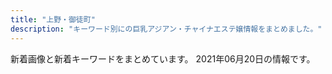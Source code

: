 ```yaml
---
title: "上野・御徒町"
description: "キーワード別にの巨乳アジアン・チャイナエステ嬢情報をまとめました。"
---
```


新着画像と新着キーワードをまとめています。
2021年06月20日の情報です。

<DmmAffiliateIns />
<KeywordTable
  shops={
    [
    {
        "keywords": {
            "F": 3,
            "D": 22,
            "C": 11,
            "\u30bb\u30af\u30b7\u30fc": 4
        },
        "station": "JR\u4e0a\u91ce\u99c5\u5165\u8c37\u53e3",
        "img_links": [
            "https://ueno-mensesthe.com/wp/wp-content/uploads/2021/03/ayumi2-1-150x150.jpg",
            "https://ueno-mensesthe.com/wp/wp-content/uploads/2021/02/yuki2.jpg",
            "https://ueno-mensesthe.com/wp/wp-content/uploads/2021/02/hina2.jpg",
            "https://ueno-mensesthe.com/icon/twitter.png",
            "https://ueno-mensesthe.com/wp/wp-content/uploads/2021/05/kaori-1.jpg",
            "https://ueno-mensesthe.com/images/flower.png",
            "https://ueno-mensesthe.com/wp/wp-content/uploads/2021/03/ayumi2.jpg",
            "https://ueno-mensesthe.com/images/qrcode.png",
            "https://ueno-mensesthe.com/room/room-l10.jpg",
            "https://ueno-mensesthe.com/wp/wp-content/uploads/2021/02/hana.jpg",
            "https://ueno-mensesthe.com/wp/wp-content/uploads/2021/02/mirai1.jpg",
            "https://ueno-mensesthe.com/images/header3.png",
            "https://ueno-mensesthe.com/wp/wp-content/uploads/2021/03/ayumi2-1-200x300.jpg",
            "https://ueno-mensesthe.com/wp/wp-content/uploads/2021/05/hikari-1.jpg",
            "https://ueno-mensesthe.com/wp/wp-content/uploads/2021/02/hina-200x300.jpg",
            "https://ueno-mensesthe.com/room/room-l4.jpg",
            "https://ueno-mensesthe.com/wp/wp-content/uploads/2021/03/ayumi1.jpg",
            "https://ueno-mensesthe.com/wp/wp-content/uploads/2021/04/sari1.jpg",
            "https://ueno-mensesthe.com/room/room-l1.jpg",
            "https://ueno-mensesthe.com/images/cos1.jpg",
            "https://ueno-mensesthe.com/wp/wp-content/uploads/2021/02/mirai2.jpg",
            "https://ueno-mensesthe.com/images/cos2.jpg",
            "https://ueno-mensesthe.com/wp/wp-content/uploads/2021/04/sari2-150x150.jpg",
            "https://ueno-mensesthe.com/icon/line.png",
            "https://ueno-mensesthe.com/wp/wp-content/uploads/2021/05/ai-1-150x150.jpg",
            "https://ueno-mensesthe.com/wp/wp-content/uploads/2021/04/sari2-200x300.jpg",
            "https://ueno-mensesthe.com/wp/wp-content/uploads/2021/01/main-150x150.png",
            "https://ueno-mensesthe.com/images/main-sp.jpg",
            "https://ueno-mensesthe.com/wp/wp-content/uploads/2021/05/ai-1.jpg",
            "https://ueno-mensesthe.com/wp/wp-content/uploads/2021/02/hina3.jpg",
            "https://ueno-mensesthe.com/icon/yelp.png",
            "https://ueno-mensesthe.com/icon/facebook.png",
            "https://ueno-mensesthe.com/wp/wp-content/uploads/2021/04/haruko2-150x150.jpg",
            "https://ueno-mensesthe.com/wp/wp-content/uploads/2021/04/haruko1.jpg",
            "https://ueno-mensesthe.com/images/top1.jpg",
            "https://ueno-mensesthe.com/footer/footer-staff.png",
            "https://ueno-mensesthe.com/images/main.jpg",
            "https://ueno-mensesthe.com/wp/wp-content/uploads/2021/04/sari2.jpg",
            "https://ueno-mensesthe.com/images/top0.jpg",
            "https://ueno-mensesthe.com/room/room-l3.jpg",
            "https://ueno-mensesthe.com/footer/footer-tel.png",
            "https://ueno-mensesthe.com/wp/wp-content/uploads/2021/02/yuki.jpg",
            "https://ueno-mensesthe.com/images/top2.jpg",
            "https://ueno-mensesthe.com/wp/wp-content/uploads/2021/02/hina.jpg",
            "https://ueno-mensesthe.com/wp/wp-content/uploads/2021/04/haruko2.jpg",
            "https://ueno-mensesthe.com/wp/wp-content/uploads/2021/06/stand-by.jpg",
            "https://ueno-mensesthe.com/room/room-l9.jpg",
            "https://ueno-mensesthe.com/wp/wp-content/uploads/2021/04/haruko2-200x300.jpg",
            "https://ueno-mensesthe.com/wp/wp-content/uploads/2021/01/main-300x244.png",
            "https://ueno-mensesthe.com/footer/footer-line.png",
            "https://ueno-mensesthe.com/room/room-l7.jpg",
            "https://ueno-mensesthe.com/images/top3.jpg",
            "https://ueno-mensesthe.com/room/room-l2.jpg",
            "https://ueno-mensesthe.com/wp/wp-content/uploads/2021/05/hikari-1-150x150.jpg",
            "https://ueno-mensesthe.com/wp/wp-content/uploads/2021/02/hina-150x150.jpg",
            "https://ueno-mensesthe.com/room/room-l8.jpg",
            "https://ueno-mensesthe.com/images/clear.png"
        ],
        "name": "\u697d\u5712",
        "url": "https://ueno-mensesthe.com/"
    },
    {
        "keywords": {
            "E": 13,
            "F": 3,
            "C": 7,
            "D": 25,
            "\u30bb\u30af\u30b7\u30fc": 2
        },
        "station": "JR\u5fa1\u5f92\u753a\u99c5\u5317\u53e3",
        "name": "\u7652\u3057\u5c4b",
        "url": "https://u-este.com/",
        "img_links": [
            "https://u-este.com/wp-content/themes/este/img/top-img02.png",
            "https://u-este.com/wp-content/themes/este/img/tel_footer.png",
            "https://u-este.com/wp-content/themes/este/img/3.jpg",
            "https://u-este.com/wp-content/uploads/2021/02/sajiojaiolaksa.jpg",
            "https://u-este.com/wp-content/uploads/2021/02/897s6aaiyashia.jpg",
            "https://u-este.com/wp-content/uploads/2021/02/02jiosajsaklsa.jpg",
            "https://u-este.com/wp-content/uploads/2021/02/hsaosjiaklakla.jpg",
            "https://u-este.com/wp-content/uploads/2021/02/01sajioakla.jpg",
            "https://u-este.com/wp-content/themes/este/img/top-img01.png",
            "https://u-este.com/wp-content/uploads/2021/02/sajiojaioaklakksla.jpg",
            "https://u-este.com/wp-content/themes/este/img/call.png",
            "https://u-este.com/wp-content/themes/este/img/top-img05.png",
            "https://u-este.com/wp-content/themes/este/img/top-img04b.png",
            "https://u-este.com/wp-content/uploads/2021/02/shiauiaas.jpg",
            "https://u-este.com/wp-content/themes/este/img/4.jpg",
            "https://u-este.com/wp-content/uploads/2021/02/01soaaklaa.jpg",
            "https://u-este.com/wp-content/uploads/2021/02/0hsaisjiaaaklaslka.jpg",
            "https://u-este.com/wp-content/themes/este/img/2.jpg",
            "https://u-este.com/wp-content/uploads/2021/02/2121iyashia.jpg",
            "https://u-este.com/wp-content/uploads/2021/02/121iyashia.jpg",
            "https://u-este.com/wp-content/uploads/2021/02/aertdyfugiho.jpg",
            "https://u-este.com/wp-content/uploads/2021/02/04shioajsioaklsa.jpg",
            "https://u-este.com/wp-content/themes/este/img/tel_header.png",
            "https://u-este.com/wp-content/uploads/2021/02/02sioajsioasa.jpg",
            "https://u-este.com/wp-content/uploads/2021/02/11iyashia.jpg",
            "https://u-este.com/wp-content/uploads/2021/02/03ioasjiassaa.jpg",
            "https://u-este.com/wp-content/uploads/2021/02/stadyfuygaiho.jpg",
            "https://u-este.com/wp-content/uploads/2021/02/drtyfugihoj.jpg",
            "https://u-este.com/wp-content/uploads/2021/02/draytfusgyiho.jpg",
            "https://u-este.com/wp-content/themes/este/img/1.jpg",
            "https://u-este.com/wp-content/uploads/2021/02/srdaytfuygiho.jpg"
        ]
    },
    {
        "img_links": [
            "http://spa-amore.info/uploads/rubyes/2017/02/btn_top_03.png",
            "http://spa-amore.info/uploads/rubyes/2017/02/bnr_side_02.png",
            "http://spa-amore.info/uploads/rubyes/2019/12/img_3761.jpg",
            "http://spa-amore.info/uploads/rubyes/2018/06/img_6517de79a84e589afe69cac1.jpg",
            "http://spa-amore.info/uploads/rubyes/2017/02/subvisual_link.png",
            "http://spa-amore.info/uploads/rubyes/2020/11/img_6655.jpg",
            "http://spa-amore.info/uploads/rubyes/2020/01/img_5610-1919x2560.jpg",
            "http://spa-amore.info/uploads/rubyes/2019/10/img_4995.jpg",
            "http://spa-amore.info/uploads/rubyes/2017/02/btn_top_02.png",
            "http://spa-amore.info/uploads/rubyes/2017/02/img_info_06.png",
            "http://spa-amore.info/uploads/rubyes/2017/02/bnr_side_credit.png",
            "http://spa-amore.info/uploads/rubyes/2019/10/img_4997.jpg",
            "http://spa-amore.info/uploads/rubyes/2017/02/subvisual_info.png",
            "http://spa-amore.info/uploads/rubyes/images/p01.png",
            "http://spa-amore.info/uploads/rubyes/2017/02/bnr_side_05.png",
            "http://spa-amore.info/uploads/rubyes/2018/06/img_6484de79a84e589afe69cac1.jpg",
            "http://spa-amore.info/uploads/rubyes/2020/11/img_6654.jpg",
            "http://spa-amore.info/uploads/rubyes/2017/02/icon_flower.png",
            "http://spa-amore.info/uploads/rubyes/2017/02/btn_top_01.png",
            "http://spa-amore.info/uploads/rubyes/2020/12/img_6829.jpg",
            "http://spa-amore.info/uploads/rubyes/2019/04/img_3767.jpg",
            "http://spa-amore.info/uploads/rubyes/2017/02/subvisual_qa.png",
            "http://spa-amore.info/uploads/rubyes/2019/03/img_35012.jpg",
            "http://spa-amore.info/uploads/rubyes/2019/03/img_35011.jpg",
            "http://spa-amore.info/uploads/rubyes/2017/03/img_bnr_concept.png",
            "http://spa-amore.info/uploads/rubyes/2020/05/img_4838.jpg",
            "http://spa-amore.info/uploads/rubyes/2020/03/lili.jpeg",
            "http://spa-amore.info/uploads/rubyes/2017/02/bnr_side_01.png",
            "http://spa-amore.info/uploads/rubyes/2017/02/img_info_04.png",
            "http://spa-amore.info/uploads/rubyes/2019/12/img_3765.jpg",
            "http://spa-amore.info/\thttp:/spa-amore.info/uploads/rubyes/2019/03/ivent2.jpeg",
            "http://spa-amore.info/uploads/rubyes/images/icon_flower.png",
            "http://spa-amore.info/uploads/rubyes/2019/10/img_5017.jpg",
            "http://spa-amore.info/uploads/rubyes/2017/02/subvisual_reserve.png",
            "http://spa-amore.info/uploads/rubyes/2018/12/ad_7z8_720.png",
            "http://spa-amore.info/uploads/rubyes/2018/12/ad-7z8-s.png",
            "http://spa-amore.info/uploads/rubyes/images/subvisual_staff.png",
            "http://spa-amore.info/uploads/rubyes/2019/12/img_3763.jpg",
            "http://spa-amore.info/uploads/rubyes/2017/02/treatment.png",
            "http://spa-amore.info/uploads/rubyes/2017/02/img_info_01.png",
            "http://spa-amore.info/uploads/rubyes/2018/06/wechatimg111.jpeg",
            "http://spa-amore.info/uploads/rubyes/2018/06/img_6526de79a84e589afe69cac1.jpg",
            "http://spa-amore.info/uploads/rubyes/2019/12/img_3766.jpg",
            "http://spa-amore.info/uploads/rubyes/2019/04/img_3768.jpg",
            "http://spa-amore.info/uploads/rubyes/2018/06/bnr_side_041.png",
            "http://spa-amore.info/uploads/rubyes/2017/02/img_info_02.png",
            "http://spa-amore.info/uploads/rubyes/2018/06/tel.jpg",
            "http://spa-amore.info/uploads/rubyes/2019/07/img_4390.jpg",
            "http://spa-amore.info/uploads/rubyes/2017/02/subvisual_contact.png",
            "http://spa-amore.info/uploads/rubyes/2017/02/bnr_side_03.png",
            "http://spa-amore.info/uploads/rubyes/2017/02/subvisual_link-1000x144.png",
            "http://spa-amore.info/uploads/rubyes/2017/02/subvisual_enquete.png",
            "http://spa-amore.info/uploads/rubyes/2017/02/subvisual_magazine.png",
            "http://spa-amore.info/uploads/rubyes/2017/02/img_info_05.png",
            "http://spa-amore.info/uploads/rubyes/2018/06/img_6509de79a84e589afe69cac1.jpg",
            "http://spa-amore.info/uploads/rubyes/2017/02/img_info_03.png",
            "http://spa-amore.info/uploads/rubyes/2017/02/wifi.jpg",
            "http://spa-amore.info/uploads/rubyes/images/no-photo.jpg",
            "http://spa-amore.info/uploads/rubyes/2018/11/img_2998.png"
        ],
        "station": "JR\u5fa1\u5f92\u753a\u99c5\u5317\u53e3",
        "name": "\u30b9\u30d1 \u30a2\u30e2\u30fc\u30ec",
        "url": "http://spa-amore.info/",
        "keywords": {
            "C": 1
        }
    },
    {
        "station": "JR\u4e0a\u91ce\u99c5\u6d45\u8349\u53e3",
        "img_links": [
            "http://www.iyashinoie-ueno.com/images/top2.jpg",
            "http://www.iyashinoie-ueno.com/files/001.jpg",
            "http://www.iyashinoie-ueno.com/files/018-02.jpg",
            "http://www.iyashinoie-ueno.com/images/news_top.jpg",
            "http://www.iyashinoie-ueno.com/files/019.jpg",
            "http://www.iyashinoie-ueno.com/images/mobile.jpg",
            "http://www.iyashinoie-ueno.com/images/pick1.jpg",
            "http://www.iyashinoie-ueno.com/images/staff_top.jpg",
            "http://www.iyashinoie-ueno.com/images/newgirls_top.jpg",
            "http://www.iyashinoie-ueno.com/files/019-02.jpg",
            "http://www.iyashinoie-ueno.com/files/014-02.jpg",
            "http://www.iyashinoie-ueno.com/files/018.jpg",
            "http://www.iyashinoie-ueno.com/images/staff_top2.jpg",
            "http://www.iyashinoie-ueno.com/files/001-02.jpg",
            "http://www.iyashinoie-ueno.com/images/end.jpg",
            "http://www.iyashinoie-ueno.com/files/014.jpg"
        ],
        "keywords": {
            "87": 8,
            "84": 4,
            "86": 4,
            "D": 12,
            "C": 11
        },
        "url": "http://www.iyashinoie-ueno.com/",
        "name": "\u7652\u3057\u306e\u5bb6"
    },
    {
        "url": "http://kisyou.esjp.xyz/",
        "keywords": {},
        "name": "\u3082\u307f\u826f",
        "img_links": [
            "http://kisyou.esjp.xyz/images/roomimg/R_1.jpg",
            "http://kisyou.esjp.xyz/images/newsbg.png",
            "http://kisyou.esjp.xyz/girl/2.jpg",
            "http://kisyou.esjp.xyz/girl/4.jpg",
            "http://kisyou.esjp.xyz/girl/1.jpg",
            "http://kisyou.esjp.xyz/images/roomimg/R_3.jpg",
            "http://kisyou.esjp.xyz/images/roomimg/R_2.jpg",
            "http://kisyou.esjp.xyz/images/mobile_bg.png",
            "http://kisyou.esjp.xyz/images/staff_bg.png",
            "http://kisyou.esjp.xyz/images/pickup_line.png",
            "http://kisyou.esjp.xyz/girl/6.jpg",
            "http://kisyou.esjp.xyz/girl/3.jpg",
            "http://kisyou.esjp.xyz/images/topbg.jpg",
            "http://kisyou.esjp.xyz/images/tel_footer.png",
            "http://kisyou.esjp.xyz/images/roomimg/R_4.jpg"
        ],
        "station": "\u6d45\u8349\u99c5"
    },
    {
        "img_links": [
            "http://tubakihime.link/_src/57050566/wechatimg18_1.jpg",
            "http://tubakihime.link/_src/55239408/heaven2.png",
            "http://tubakihime.link/_src/56292905/wechatimg2253.jpg",
            "http://tubakihime.link/_src/57051379/wechatimg18_1.jpg",
            "http://tubakihime.link/_src/57050568/wechatimg18_1.jpg",
            "http://tubakihime.link/_src/54585169/wechatimg18_1.jpg",
            "http://tubakihime.link/_src/57050699/wechatimg2253.jpg",
            "http://tubakihime.link/_src/56292933/wechatimg2252.jpg",
            "http://tubakihime.link/_src/54585143/wechatimg1739.jpg",
            "http://tubakihime.link/_src/54585146/int2.png",
            "http://tubakihime.link/_src/56292914/wechatimg2253.jpg",
            "http://tubakihime.link/_src/54585148/heaven4.png",
            "http://tubakihime.link/_src/54585112/wechatimg1741.jpg",
            "http://tubakihime.link/_src/54585103/5.jpg",
            "http://tubakihime.link/_src/54585156/wechatimg1740.jpg",
            "http://tubakihime.link/_src/55239393/heaven1.png",
            "http://tubakihime.link/_src/54585157/wechatimg1740.jpg",
            "http://tubakihime.link/_src/56292934/wechatimg2252.jpg",
            "http://tubakihime.link/_src/54585099/3.jpg",
            "http://tubakihime.link/_src/54585094/wechatimg2252.jpg",
            "http://tubakihime.link/_src/57050700/wechatimg2253.jpg",
            "http://tubakihime.link/_src/54585166/wechatimg1741.jpg",
            "http://tubakihime.link/_src/54585107/cam.jpg",
            "http://tubakihime.link/_src/54585095/1.jpg",
            "http://tubakihime.link/_src/54585171/wechatimg1739.jpg",
            "http://tubakihime.link/_src/54585124/wechatimg1739.jpg",
            "http://tubakihime.link/_src/54585089/6.jpg",
            "http://tubakihime.link/_src/54585154/wechatimg1739.jpg",
            "http://tubakihime.link/_src/54585177/wechatimg1740.jpg",
            "http://tubakihime.link/_src/54585093/wechatimg1741.jpg",
            "http://tubakihime.link/_src/54585097/2.jpg",
            "http://tubakihime.link/_src/54585085/4.jpg",
            "http://tubakihime.link/_src/54585087/5.jpg",
            "http://tubakihime.link/_src/54585113/wechatimg2252.jpg",
            "http://tubakihime.link/_src/54585109/cam.jpg",
            "http://tubakihime.link/_src/57050662/wechatimg18_1.jpg",
            "http://tubakihime.link/_src/54585110/cam.jpg",
            "http://tubakihime.link/_src/54585081/2.jpg",
            "http://tubakihime.link/_src/54585181/wechatimg313.jpg",
            "http://tubakihime.link/_src/54585170/wechatimg18_1.jpg",
            "http://tubakihime.link/_src/54585155/cam.jpg",
            "http://tubakihime.link/_src/54585079/1.jpg",
            "http://tubakihime.link/_src/54585174/wechatimg1741.jpg",
            "http://tubakihime.link/_src/54585175/wechatimg1741.jpg",
            "http://tubakihime.link/_src/56292922/wechatimg2253.jpg",
            "http://tubakihime.link/_src/54585105/6.jpg",
            "http://tubakihime.link/_src/54585172/wechatimg1739.jpg",
            "http://tubakihime.link/_src/54585144/wechatimg1740.jpg",
            "http://tubakihime.link/_src/54585083/3.jpg",
            "http://tubakihime.link/_src/54585122/wechatimg2252.jpg",
            "http://tubakihime.link/_src/54585178/wechatimg1740.jpg",
            "http://tubakihime.link/_src/54585101/4.jpg"
        ],
        "keywords": {},
        "name": "HEAVEN\u30fb\u30d8\u30d6\u30f3",
        "url": "http://tubakihime.link/",
        "station": "\u6e6f\u5cf6\u99c52\u756a"
    },
    {
        "name": "\u30aa\u30a2\u30b7\u30b9",
        "img_links": [
            "https://20oasis.com/images/os21-10.jpg",
            "https://20oasis.com/images/index_20.jpg",
            "https://20oasis.com/images/index_07.png",
            "https://20oasis.com/images/index_06.png",
            "https://20oasis.com/images/os21-7.jpg",
            "https://20oasis.com/images/4.jpg",
            "https://20oasis.com/images/eso21-1.jpg",
            "https://20oasis.com/images/index_05.png",
            "https://20oasis.com/images/index_03.png",
            "https://20oasis.com/images/os21-15.jpg",
            "https://20oasis.com/images/a0.jpg",
            "https://20oasis.com/images/os21-13.jpg",
            "https://20oasis.com/images/index_08.png",
            "https://20oasis.com/images/14.jpg",
            "https://20oasis.com/images/index_09.png",
            "https://20oasis.com/images/1.jpg",
            "https://20oasis.com/images/index_02.png"
        ],
        "station": "JR\u4e0a\u91ce\u99c5\u5165\u8c37\u53e3",
        "url": "https://20oasis.com/",
        "keywords": {
            "84": 1,
            "85": 1,
            "89": 1,
            "90": 1
        }
    },
    {
        "img_links": [
            "http://www.okachi-mg.com/images/ks20-9t.jpg",
            "http://www.okachi-mg.com/images/index_08.png",
            "http://www.okachi-mg.com/images/index_09.png",
            "http://www.okachi-mg.com/images/ks20-9.jpg",
            "https://okachi-mg.com/images/index_19.jpg",
            "https://okachi-mg.com/images/ks21-17.jpg",
            "http://www.okachi-mg.com/images/index_06.png",
            "https://okachi-mg.com/images/index_02.png",
            "http://www.okachi-mg.com/images/index_18.jpg",
            "http://www.okachi-mg.com/images/ks21-17.jpg",
            "http://www.okachi-mg.com/images/ks21-4.jpg",
            "https://okachi-mg.com/images/ks20-9t.jpg",
            "https://okachi-mg.com/images/ks21-4.jpg",
            "http://www.okachi-mg.com/images/esk1.jpg",
            "https://okachi-mg.com/images/index_20.jpg",
            "https://okachi-mg.com/images/ks20-9.jpg",
            "http://www.okachi-mg.com/images/1.jpg",
            "https://okachi-mg.com/images/index_08.png",
            "https://okachi-mg.com/images/a0.jpg",
            "http://www.okachi-mg.com/images/a0.jpg",
            "https://okachi-mg.com/images/index_09.png",
            "http://www.okachi-mg.com/images/ks21-14.jpg",
            "http://www.okachi-mg.com/images/index_20.jpg",
            "https://okachi-mg.com/images/index_18.jpg",
            "https://okachi-mg.com/images/index_05.png",
            "http://www.okachi-mg.com/images/4.jpg",
            "https://okachi-mg.com/images/esk1.jpg",
            "http://www.okachi-mg.com/images/index_03.png",
            "https://okachi-mg.com/images/1.jpg",
            "http://www.okachi-mg.com/images/index_07.png",
            "https://okachi-mg.com/images/index_07.png",
            "https://okachi-mg.com/images/index_03.png",
            "https://okachi-mg.com/images/index_06.png",
            "https://okachi-mg.com/images/ks21-14.jpg",
            "http://www.okachi-mg.com/images/index_02.png",
            "https://okachi-mg.com/images/4.jpg",
            "http://www.okachi-mg.com/images/index_05.png",
            "http://www.okachi-mg.com/images/index_19.jpg",
            "https://okachi-mg.com/images/ks21-10.jpg",
            "http://www.okachi-mg.com/images/ks21-10.jpg"
        ],
        "station": "JR\u5fa1\u5f92\u753a\u99c5\u5357\u53e3",
        "name": "\u559c\u624b-\u304d\u3057\u3085-",
        "keywords": {
            "83": 2,
            "90": 2,
            "84": 2,
            "85": 2,
            "86": 2
        },
        "url": "https://okachi-mg.com/"
    },
    {
        "name": "COCO-GARDEN",
        "keywords": {
            "F": 2,
            "88": 8,
            "D": 12,
            "87": 14,
            "86": 2,
            "E": 4,
            "G": 6
        },
        "img_links": [
            "http://www.cocogarden.link/files/091.jpg",
            "http://www.cocogarden.link/files/072.jpg",
            "http://www.cocogarden.link/files/072-02.jpg",
            "http://www.cocogarden.link/files/058.jpg",
            "http://www.cocogarden.link/files/086-03.jpg",
            "http://www.cocogarden.link/images/s_pick.jpg",
            "http://www.cocogarden.link/images/s_info.jpg",
            "http://www.cocogarden.link/images/1.jpg",
            "http://www.cocogarden.link/files/058-02.jpg",
            "http://www.cocogarden.link/files/075-03.jpg",
            "http://www.cocogarden.link/files/075-02.jpg",
            "http://www.cocogarden.link/files/090-03.jpg",
            "http://www.cocogarden.link/images/koko_200x40.png",
            "http://www.cocogarden.link/files/058-03.jpg",
            "http://www.cocogarden.link/files/092.jpg",
            "http://www.cocogarden.link/files/076-02.jpg",
            "http://www.cocogarden.link/images/s_staff.jpg",
            "http://www.cocogarden.link/files/059-03.jpg",
            "http://www.cocogarden.link/files/037.jpg",
            "http://www.cocogarden.link/files/072-03.jpg",
            "http://www.cocogarden.link/files/076.jpg",
            "http://www.cocogarden.link/files/090.jpg",
            "http://www.cocogarden.link/files/086.jpg",
            "http://www.cocogarden.link/images/mobile.jpg",
            "http://www.cocogarden.link/images/end1.png",
            "http://www.cocogarden.link/files/075.jpg",
            "http://www.cocogarden.link/files/080-03.jpg",
            "http://www.cocogarden.link/images/nbj3.jpg",
            "http://www.cocogarden.link/files/076-03.jpg",
            "http://www.cocogarden.link/images/s_news.jpg",
            "http://www.cocogarden.link/files/090-02.jpg",
            "http://www.cocogarden.link/files/088-02.jpg",
            "http://www.cocogarden.link/images/top1.jpg",
            "http://www.cocogarden.link/files/037-02.jpg",
            "http://www.cocogarden.link/files/088-03.jpg",
            "http://www.cocogarden.link/files/080.jpg",
            "http://www.cocogarden.link/files/088.jpg",
            "http://www.cocogarden.link/files/080-02.jpg",
            "http://www.cocogarden.link/files/059.jpg",
            "http://www.cocogarden.link/files/092-03.jpg",
            "http://www.cocogarden.link/files/091-02.jpg",
            "http://www.cocogarden.link/files/059-02.jpg",
            "http://www.cocogarden.link/files/086-02.jpg",
            "http://www.cocogarden.link/files/037-03.jpg",
            "http://www.cocogarden.link/files/092-02.jpg",
            "http://www.cocogarden.link/images/top.jpg",
            "http://www.cocogarden.link/files/091-03.jpg"
        ],
        "url": "http://www.cocogarden.link/",
        "station": "JR\u5fa1\u5f92\u753a\u99c5\u5317\u53e3"
    },
    {
        "name": "\u53f0\u6e7e\u30ea\u30be\u30fc\u30c8",
        "img_links": [
            "http://taiwan-resort.com/img/photo_01.jpg",
            "http://taiwan-resort.com/img/mask04.jpg",
            "http://taiwan-resort.com/img/aoi.jpg",
            "http://taiwan-resort.com/img/corona-5.jpg",
            "http://taiwan-resort.com/img/head_img.png",
            "http://taiwan-resort.com/img/emi001.jpg",
            "http://taiwan-resort.com/img/corona-4.jpg",
            "http://taiwan-resort.com/img/iphone.png",
            "http://taiwan-resort.com/img/1purazuma.png",
            "http://taiwan-resort.com/img/honoka02.jpg",
            "http://taiwan-resort.com/img/corona-3.jpg",
            "http://taiwan-resort.com/img/3kenon.png",
            "http://taiwan-resort.com/img/hina.jpg",
            "http://taiwan-resort.com/img/2biore.png",
            "http://taiwan-resort.com/img/erika01.jpg",
            "http://taiwan-resort.com/img/kasumi.jpg",
            "http://taiwan-resort.com/img/pagetop.png",
            "http://taiwan-resort.com/img/mask03.jpg",
            "http://taiwan-resort.com/img/mask02.jpg",
            "http://taiwan-resort.com/img/mask05.jpg",
            "http://taiwan-resort.com/img/topbg02.jpg",
            "http://taiwan-resort.com/img/yuki.jpg",
            "http://taiwan-resort.com/img/corona-2.jpg",
            "http://taiwan-resort.com/img/tel_img.png",
            "http://taiwan-resort.com/img/4ugai.png",
            "http://taiwan-resort.com/img/sara002.jpg",
            "http://taiwan-resort.com/img/mask01.jpg",
            "http://taiwan-resort.com/img/rei.jpg",
            "http://taiwan-resort.com/img/anna.png",
            "http://taiwan-resort.com/img/mami002.png"
        ],
        "url": "http://taiwan-resort.com/",
        "station": "JR\u5fa1\u5f92\u753a\u99c5\u5357\u53e3",
        "keywords": {}
    },
    {
        "name": "Rose",
        "keywords": {
            "D": 4,
            "E": 1,
            "90": 1,
            "C": 1,
            "85": 2,
            "87": 3,
            "86": 1
        },
        "station": "JR\u5fa1\u5f92\u753a\u99c5\u5317\u53e3",
        "url": "http://rose.esmens.com/",
        "img_links": [
            "http://rose.esmens.com/css/nav/nav-001.png",
            "http://rose.esmens.com/css/top-right02.png",
            "http://rose.esmens.com/css/staff/staff01-a.jpg",
            "http://rose.esmens.com/css/staff/staff06.jpg",
            "http://rose.esmens.com/css/nav/nav-004.png",
            "http://rose.esmens.com/css/cam01.jpg",
            "http://rose.esmens.com/css/staff/staff003.jpg",
            "http://rose.esmens.com/css/nav/nav-002.png",
            "http://rose.esmens.com/css/staff/staff002.jpg",
            "http://rose.esmens.com/css/nav/nav-006.png",
            "http://rose.esmens.com/css/staff/staff05.jpg",
            "http://rose.esmens.com/css/top-right-01.png",
            "http://rose.esmens.com/css/tel.png",
            "http://rose.esmens.com/css/staff/staff04.jpg",
            "http://rose.esmens.com/css/staff/staff07.jpg",
            "http://rose.esmens.com/css/staff/staff01-b.jpg",
            "http://rose.esmens.com/css/nav/nav-005.png",
            "http://rose.esmens.com/css/nav/nav-003.png"
        ]
    },
    {
        "keywords": {
            "87": 3,
            "D": 4,
            "86": 2,
            "C": 1
        },
        "station": "\u6d45\u8349\u99c5",
        "name": "\u7652\u3057\u306e\u5bb6",
        "img_links": [
            "http://www.iyashinoie.mensest.com/files/003.jpg",
            "http://www.iyashinoie.mensest.com/img/top01.png",
            "http://www.iyashinoie.mensest.com/img/nav-002.png",
            "http://www.iyashinoie.mensest.com/img/nav-005.png",
            "http://www.iyashinoie.mensest.com/files/001.jpg",
            "http://www.iyashinoie.mensest.com/img/stt.jpg",
            "http://www.iyashinoie.mensest.com/img/nav-006.png",
            "http://www.iyashinoie.mensest.com/img/stb.jpg",
            "http://www.iyashinoie.mensest.com/files/005.jpg",
            "http://www.iyashinoie.mensest.com/img/nav-001.png",
            "http://www.iyashinoie.mensest.com/img/nav-004.png",
            "http://www.iyashinoie.mensest.com/img/tel.png",
            "http://www.iyashinoie.mensest.com/files/006.jpg",
            "http://www.iyashinoie.mensest.com/files/002.jpg",
            "http://www.iyashinoie.mensest.com/img/nav-003.png"
        ],
        "url": "http://www.iyashinoie.mensest.com/"
    },
    {
        "url": "http://www.turu.esraku.com/",
        "station": "\u6d45\u8349\u99c52\u756a\u51fa\u53e3",
        "img_links": [
            "http://www.turu.esraku.com/photo_news/upimg/1123760c6a00227706_0.jpg",
            "http://www.turu.esraku.com/files/003.jpg",
            "https://aromamore.tokyo/images/dummy.png",
            "http://www.turu.esraku.com/files/005-02.jpg",
            "http://www.turu.esraku.com/files/001-02.jpg",
            "http://www.turu.esraku.com/images/dummy.png",
            "http://www.turu.esraku.com/files/004.jpg",
            "http://www.turu.esraku.com/files/005.jpg",
            "http://www.turu.esraku.com/files/002.jpg",
            "http://www.turu.esraku.com/files/003-02.jpg",
            "http://www.turu.esraku.com/files/002-02.jpg",
            "http://www.turu.esraku.com/files/004-02.jpg",
            "http://www.turu.esraku.com/files/001.jpg"
        ],
        "keywords": {
            "86": 12,
            "D": 45,
            "88": 2,
            "85": 2,
            "C": 2,
            "F": 4,
            "87": 37,
            "E": 3,
            "\u30bb\u30af\u30b7\u30fc": 1,
            "84": 1
        },
        "name": "\u9db4"
    },
    {
        "keywords": {
            "C": 16,
            "E": 1,
            "D": 3,
            "86": 7,
            "87": 2,
            "88": 2,
            "83": 1
        },
        "url": "http://biki-massage.work/",
        "station": "JR\u5fa1\u5f92\u753a\u99c5\u5317\u53e3",
        "name": "\u5a9a\u59eb\uff5e\u30d3\u30ad\uff5e",
        "img_links": [
            "http://biki-massage.work/img/s4.jpg",
            "http://biki-massage.work/img/sta4.jpg",
            "http://biki-massage.work/img/sta3.jpg",
            "http://biki-massage.work/img/sta2.jpg",
            "http://biki-massage.work/img/mo.png",
            "http://biki-massage.work/sp/img/p2.jpg",
            "http://biki-massage.work/sp/img/pc.jpg",
            "http://biki-massage.work/sp/img/s3.jpg",
            "http://biki-massage.work/img/fla2.jpg",
            "http://biki-massage.work/sp/img/p6.jpg",
            "http://biki-massage.work/img/fla1.jpg",
            "http://biki-massage.work/sp/img/s5.jpg",
            "http://biki-massage.work/sp/img/s1.jpg",
            "http://biki-massage.work/img/s6.jpg",
            "http://biki-massage.work/img/st2.jpg",
            "http://biki-massage.work/sp/img/add.jpg",
            "http://biki-massage.work/sp/img/s4.jpg",
            "http://biki-massage.work/img/sta1.jpg",
            "http://biki-massage.work/img/head.jpg",
            "http://biki-massage.work/sp/img/t-t.jpg",
            "http://biki-massage.work/img/fla3.jpg",
            "http://biki-massage.work/sp/img/sys.jpg",
            "http://biki-massage.work/img/nos.jpg",
            "http://biki-massage.work/img/st6.jpg",
            "http://biki-massage.work/sp/img/s2.jpg",
            "http://biki-massage.work/img/st1.jpg",
            "http://biki-massage.work/sp/img/p3.jpg",
            "http://biki-massage.work/sp/img/tel.jpg",
            "http://biki-massage.work/img/botton.jpg",
            "http://biki-massage.work/sp/img/pic.jpg",
            "http://biki-massage.work/img/sta6.jpg",
            "http://biki-massage.work/img/st3.jpg",
            "http://biki-massage.work/img/st4.jpg",
            "http://biki-massage.work/sp/img/botton.jpg",
            "http://biki-massage.work/sp/img/cam.jpg",
            "http://biki-massage.work/sp/img/t-r.jpg",
            "http://biki-massage.work/sp/img/t-o.jpg",
            "http://biki-massage.work/sp/img/tit.jpg",
            "http://biki-massage.work/sp/img/info.jpg",
            "http://biki-massage.work/img/sta5.jpg",
            "http://biki-massage.work/sp/img/s6.jpg",
            "http://biki-massage.work/img/s5.jpg",
            "http://biki-massage.work/img/st5.jpg",
            "http://biki-massage.work/sp/img/t-s.jpg",
            "http://biki-massage.work/sp/img/time.jpg",
            "http://biki-massage.work/img/campian.jpg",
            "http://biki-massage.work/img/s2.jpg",
            "http://biki-massage.work/img/s3.jpg",
            "http://biki-massage.work/sp/img/t-a.jpg",
            "http://biki-massage.work/img/s1.jpg"
        ]
    },
    {
        "img_links": [
            "http://www.rosa-es.info/img/pic/int1.jpg",
            "http://www.rosa-es.info/staff/yuki.jpg",
            "http://www.rosa-es.info/staff/yuri.jpg",
            "http://www.rosa-es.info/staff/koko.jpg",
            "http://www.rosa-es.info/staff/yuki2.jpg",
            "http://www.rosa-es.info/img/loader.png",
            "http://www.rosa-es.info/staff/yumi2.jpg",
            "http://www.rosa-es.info/img/pic/slide_2.jpg",
            "http://www.rosa-es.info/staff/koko2.jpg",
            "http://www.rosa-es.info/staff/nana1.jpg",
            "http://www.rosa-es.info/staff/rara2.jpg",
            "http://www.rosa-es.info/staff/yuri2.jpg",
            "http://www.rosa-es.info/staff/nana2.jpg",
            "http://www.rosa-es.info/img/pic/slide_1.jpg",
            "http://www.rosa-es.info/staff/koko1.jpg",
            "http://www.rosa-es.info/img/pic/int4.jpg",
            "http://www.rosa-es.info/staff/yuri1.jpg",
            "http://www.rosa-es.info/staff/rara.jpg",
            "http://www.rosa-es.info/img/pic/int3.jpg",
            "http://www.rosa-es.info/staff/yumi1.jpg",
            "http://www.rosa-es.info/staff/nana.jpg",
            "http://www.rosa-es.info/staff/yumi.jpg",
            "http://www.rosa-es.info/img/pic/int2.jpg",
            "http://www.rosa-es.info/staff/yuki1.jpg",
            "http://www.rosa-es.info/staff/rara1.jpg"
        ],
        "keywords": {
            "87": 1,
            "86": 2,
            "88": 1,
            "C": 2,
            "E": 6,
            "89": 1,
            "D": 4,
            "85": 1
        },
        "url": "http://www.rosa-es.info/",
        "name": "\u6708\u591c",
        "station": "JR\u4e0a\u91ce\u99c5\u6d45\u8349\u53e3"
    },
    {
        "name": "\u5ae6\u5a25\uff5eJOGA\uff5e",
        "keywords": {
            "D": 2,
            "86": 8,
            "88": 8,
            "85": 30
        },
        "url": "https://jouga.info/",
        "station": "JR\u5fa1\u5f92\u753a\u99c5\u5357\u53e3",
        "img_links": [
            "https://jouga.info/staffPhoto/s20210507144453.jpg",
            "https://jouga.info/images/store/02.jpg",
            "https://jouga.info/staffPhoto/s20210605180428.jpg",
            "https://jouga.info/staffPhoto/s20210327041944.jpg",
            "https://jouga.info/staffPhoto/s20210415213823.jpg",
            "https://jouga.info/staffPhoto/s20210610010615.jpg",
            "https://jouga.info/staffPhoto/s20210327040752.jpg",
            "https://jouga.info/staffPhoto/s20210416161316.jpg",
            "https://jouga.info/images/store/04.jpg",
            "https://jouga.info/staffPhoto/s20210507144434.jpg",
            "https://jouga.info/staffPhoto/b20210507144453.jpg",
            "https://jouga.info/staffPhoto/s20210415212610.jpg",
            "https://jouga.info/staffPhoto/b20210416161316.jpg",
            "https://jouga.info/staffPhoto/b20210605180428.jpg",
            "https://jouga.info/staffPhoto/b20210327041944.jpg",
            "https://jouga.info/staffPhoto/b20210322204440.jpg",
            "https://jouga.info/images/store/03.jpg",
            "https://jouga.info/staffPhoto/b20210326170220.jpg",
            "https://jouga.info/staffPhoto/s20210326170220.jpg",
            "https://jouga.info/staffPhoto/b20210610010615.jpg",
            "https://jouga.info/staffPhoto/b20210415213823.jpg",
            "https://jouga.info/images/store/01.jpg",
            "https://jouga.info/staffPhoto/s20210322204440.jpg"
        ]
    },
    {
        "keywords": {
            "E": 1,
            "D": 3,
            "88": 1,
            "86": 4,
            "85": 3,
            "C": 2
        },
        "url": "https://moon-rabbit.info/",
        "station": "JR\u5fa1\u5f92\u753a\u99c5\u5357\u53e3",
        "img_links": [
            "https://moon-rabbit.info/staffPhoto/b20201027004342.jpg",
            "https://moon-rabbit.info/staffPhoto/b20210403124159.jpg",
            "https://moon-rabbit.info/staffPhoto/b20210415212743.jpg",
            "https://moon-rabbit.info/staffPhoto/s20210415212743.jpg",
            "https://moon-rabbit.info/staffPhoto/s20201027003115.jpg",
            "https://moon-rabbit.info/staffPhoto/s20210401213854.jpg",
            "https://moon-rabbit.info/staffPhoto/s20201027011549.jpg",
            "https://moon-rabbit.info/staffPhoto/b20210507144730.jpg",
            "https://moon-rabbit.info/images/store/04.jpg",
            "https://moon-rabbit.info/staffPhoto/s20201213182803.jpg",
            "https://moon-rabbit.info/staffPhoto/b20210416205502.jpg",
            "https://moon-rabbit.info/staffPhoto/s20201027011627.jpg",
            "https://moon-rabbit.info/staffPhoto/s20210507144730.jpg",
            "https://moon-rabbit.info/js/sliderLine/slide_prev.png",
            "https://moon-rabbit.info/staffPhoto/b20210401213854.jpg",
            "https://moon-rabbit.info/staffPhoto/b20201027003115.jpg",
            "https://moon-rabbit.info/staffPhoto/b20210610005927.jpg",
            "https://moon-rabbit.info/staffPhoto/s20210507144547.jpg",
            "https://moon-rabbit.info/images/store/02.jpg",
            "https://moon-rabbit.info/staffPhoto/b20201027011627.jpg",
            "https://moon-rabbit.info/staffPhoto/b20201213182803.jpg",
            "https://moon-rabbit.info/images/returnBtn.png",
            "https://moon-rabbit.info/staffPhoto/s20210610005927.jpg",
            "https://moon-rabbit.info/staffPhoto/s20210605175746.jpg",
            "https://moon-rabbit.info/uploadfiles/images/campaignMoonRabbitInfo.jpg",
            "https://moon-rabbit.info/staffPhoto/b20210507144547.jpg",
            "https://moon-rabbit.info/staffPhoto/s20210416205502.jpg",
            "https://moon-rabbit.info/js/sliderLine/slide_next.png",
            "https://moon-rabbit.info/staffPhoto/b20201027011549.jpg",
            "https://moon-rabbit.info/staffPhoto/b20210326172946.jpg",
            "https://moon-rabbit.info/staffPhoto/s20210326172946.jpg",
            "https://moon-rabbit.info/staffPhoto/b20201026233537.jpg",
            "https://moon-rabbit.info/staffPhoto/s20210403124159.jpg",
            "https://moon-rabbit.info/staffPhoto/s20201027004342.jpg",
            "https://moon-rabbit.info/staffPhoto/s20201026233537.jpg",
            "https://moon-rabbit.info/images/mobile.jpg",
            "https://moon-rabbit.info/images/store/03.jpg",
            "https://moon-rabbit.info/images/store/01.jpg",
            "https://moon-rabbit.info/staffPhoto/b20210605175746.jpg"
        ],
        "name": "\u6708\u514e \u30b2\u30c3\u30c8"
    },
    {
        "url": "https://cc-tokyo.xyz/",
        "name": "CoCo-Arashi",
        "keywords": {
            "85": 23,
            "84": 3,
            "87": 6,
            "86": 13,
            "83": 3
        },
        "img_links": [
            "https://cc-tokyo.xyz/images/coverGirlText.png",
            "https://cc-tokyo.xyz/images/movie.jpg",
            "https://cc-tokyo.xyz/therapist/minami1.jpg",
            "http://www.a-side.com/ad/koko/include/banner/koko_200x40.png",
            "https://cc-tokyo.xyz/therapist/comingSoon.jpg",
            "https://cc-tokyo.xyz/therapist/mari1.jpg",
            "https://cc-tokyo.xyz/images/barSystem.jpg",
            "https://cc-tokyo.xyz/images/barInfo.jpg",
            "https://cc-tokyo.xyz/images/barProfile.jpg",
            "https://cc-tokyo.xyz/therapist/hinako1.jpg",
            "https://cc-tokyo.xyz/therapist/yanyan1.jpg",
            "https://cc-tokyo.xyz/therapist/saya1.jpg",
            "https://cc-tokyo.xyz/therapist/mai1.jpg",
            "https://cc-tokyo.xyz/therapist/yui1.jpg",
            "https://cc-tokyo.xyz/images/concept.jpg",
            "https://cc-tokyo.xyz/banner/88x31.jpg",
            "https://cc-tokyo.xyz/therapist/emi1.jpg",
            "https://cc-tokyo.xyz/therapist/momoka1.jpg",
            "https://cc-tokyo.xyz/therapist/yuri1.jpg",
            "https://cc-tokyo.xyz/images/barAccess.jpg",
            "https://cc-tokyo.xyz/images/magazine.jpg",
            "https://cc-tokyo.xyz/images/indexMap.jpg",
            "https://cc-tokyo.xyz/images/barLink.jpg",
            "https://cc-tokyo.xyz/images/mobile.jpg",
            "https://cc-tokyo.xyz/banner/468x60.jpg",
            "https://cc-tokyo.xyz/therapist/yuyu1.jpg",
            "https://cc-tokyo.xyz/room/1.jpg",
            "https://cc-tokyo.xyz/therapist/moe1.jpg",
            "https://cc-tokyo.xyz/images/barTherapist.jpg"
        ],
        "station": "\u4e0a\u91ce\u99c5\u5e83\u5c0f\u8def\u53e3"
    },
    {
        "url": "http://ueno-miyabi.work/",
        "keywords": {},
        "name": "\u6975\u4e0a\u30e1\u30f3\u30ba\u30a8\u30b9\u30c6-\u96c5-",
        "img_links": [
            "http://ueno-miyabi.work/img/ai1.jpg",
            "http://ueno-miyabi.work/sp/staff/jun.jpg",
            "http://ueno-miyabi.work/images/newsb.png",
            "http://ueno-miyabi.work/sp/images/tel.jpg",
            "http://ueno-miyabi.work/images/tg_t.jpg",
            "http://ueno-miyabi.work/staff/ai.jpg",
            "http://ueno-miyabi.work/img/yuyu2.jpg",
            "http://ueno-miyabi.work/images/2.jpg",
            "http://ueno-miyabi.work/images/int1.jpg",
            "http://ueno-miyabi.work/images/head.jpg",
            "http://ueno-miyabi.work/staff/nana.jpg",
            "http://ueno-miyabi.work/sp/menu/staff.jpg",
            "http://ueno-miyabi.work/img/nana1.jpg",
            "http://ueno-miyabi.work/sp/img/jun2.jpg",
            "http://ueno-miyabi.work/sp/images/rec1.png",
            "http://ueno-miyabi.work/sp/images/rec2.jpg",
            "http://ueno-miyabi.work/img/haru2.jpg",
            "http://ueno-miyabi.work/images/concept.png",
            "http://ueno-miyabi.work/images/rem.jpg",
            "http://ueno-miyabi.work/sp/images/4.png",
            "http://ueno-miyabi.work/sp/img/yuyu1.jpg",
            "http://ueno-miyabi.work/sp/img/yuyu2.jpg",
            "http://ueno-miyabi.work/images/5.jpg",
            "http://ueno-miyabi.work/sp/images/2.png",
            "http://ueno-miyabi.work/sp/img/haru2.jpg",
            "http://ueno-miyabi.work/sp/images/ta.jpg",
            "http://ueno-miyabi.work/sp/menu/top.jpg",
            "http://ueno-miyabi.work/img/yuyu1.jpg",
            "http://ueno-miyabi.work/staff/jun.jpg",
            "http://ueno-miyabi.work/sp/staff/nana.jpg",
            "http://ueno-miyabi.work/images/1.jpg",
            "http://ueno-miyabi.work/images/4.jpg",
            "http://ueno-miyabi.work/images/b2.jpg",
            "http://ueno-miyabi.work/images/sm.jpg",
            "http://ueno-miyabi.work/images/interior_t.jpg",
            "http://ueno-miyabi.work/staff/haru.jpg",
            "http://ueno-miyabi.work/img/jun1.jpg",
            "http://ueno-miyabi.work/sp/staff/yuyu.jpg",
            "http://ueno-miyabi.work/images/sys.png",
            "http://ueno-miyabi.work/images/rec2.jpg",
            "http://ueno-miyabi.work/sp/images/3.png",
            "http://ueno-miyabi.work/sp/images/staff_t.jpg",
            "http://ueno-miyabi.work/sp/img/nana1.jpg",
            "http://ueno-miyabi.work/sp/images/ac1.jpg",
            "http://ueno-miyabi.work/sp/images/news.jpg",
            "http://ueno-miyabi.work/sp/images/head.jpg",
            "http://ueno-miyabi.work/sp/images/int1.jpg",
            "http://ueno-miyabi.work/images/b1.jpg",
            "http://ueno-miyabi.work/img/haru1.jpg",
            "http://ueno-miyabi.work/images/staff_t.jpg",
            "http://ueno-miyabi.work/sp/staff/ai.jpg",
            "http://ueno-miyabi.work/images/rec1.png",
            "http://ueno-miyabi.work/sp/images/ts.jpg",
            "http://ueno-miyabi.work/images/3.jpg",
            "http://ueno-miyabi.work/sp/images/newsb.png",
            "http://ueno-miyabi.work/images/ta.jpg",
            "http://ueno-miyabi.work/img/jun2.jpg",
            "http://ueno-miyabi.work/sp/images/footer.jpg",
            "http://ueno-miyabi.work/sp/staff/haru.jpg",
            "http://ueno-miyabi.work/sp/images/interior_t.jpg",
            "http://ueno-miyabi.work/sp/images/int2.jpg",
            "http://ueno-miyabi.work/sp/images/sys.png",
            "http://ueno-miyabi.work/sp/images/1.png",
            "http://ueno-miyabi.work/images/tr.jpg",
            "http://ueno-miyabi.work/staff/yuyu.jpg",
            "http://ueno-miyabi.work/sp/img/haru1.jpg",
            "http://ueno-miyabi.work/sp/images/5.png",
            "http://ueno-miyabi.work/sp/img/jun1.jpg",
            "http://ueno-miyabi.work/images/int2.jpg",
            "http://ueno-miyabi.work/sp/img/ai1.jpg",
            "http://ueno-miyabi.work/sp/images/topgirl.jpg",
            "http://ueno-miyabi.work/images/news_t.jpg"
        ],
        "station": "JR\u4e0a\u91ce\u99c5\u6d45\u8349\u53e3"
    },
    {
        "station": "JR\u5fa1\u5f92\u753a\u99c5\u5317\u53e3",
        "url": "http://www.itoshii.tokyo/",
        "img_links": [],
        "keywords": {},
        "name": "\u30d5\u30a1\u30f3\u30bf\u30b8\u30fc"
    },
    {
        "img_links": [
            "http://for-you-ueno.com/lib/img/cast2/img2-s.jpg",
            "http://for-you-ueno.com/lib/img/awa.png",
            "http://for-you-ueno.com/lib/img/cast3/img1-s.jpg",
            "http://for-you-ueno.com/lib/img/other.png",
            "http://for-you-ueno.com/lib/img/cast3/img4.jpg",
            "http://for-you-ueno.com/lib/img/cast5/img2.jpg",
            "http://for-you-ueno.com/lib/img/slide3.jpg",
            "http://for-you-ueno.com/lib/img/cp-desc2sp.png",
            "http://for-you-ueno.com/lib/img/recommend.png",
            "http://for-you-ueno.com/lib/img/info-ttl.png",
            "http://for-you-ueno.com/lib/img/cast3/img2-s.jpg",
            "http://for-you-ueno.com/lib/img/course2.png",
            "http://for-you-ueno.com/lib/img/cast1/img1-s.jpg",
            "http://for-you-ueno.com/lib/img/cast1/img2.jpg",
            "http://for-you-ueno.com/lib/img/cast3/img4-s.jpg",
            "http://for-you-ueno.com/lib/img/cp-ttl.png",
            "http://for-you-ueno.com/lib/img/ashiura.png",
            "http://for-you-ueno.com/lib/img/cast2/img1-s.jpg",
            "http://for-you-ueno.com/lib/img/oil.png",
            "http://for-you-ueno.com/lib/img/cast5/img3-s.jpg",
            "http://for-you-ueno.com/lib/img/cast.png",
            "http://for-you-ueno.com/lib/img/cast5/img1.jpg",
            "http://for-you-ueno.com/lib/img/deep.png",
            "http://for-you-ueno.com/lib/img/slide2.jpg",
            "http://for-you-ueno.com/lib/img/h1.png",
            "http://for-you-ueno.com/lib/img/course5.png",
            "http://for-you-ueno.com/lib/img/course4.png",
            "http://for-you-ueno.com/lib/img/aroma.png",
            "http://for-you-ueno.com/lib/img/open.png",
            "http://for-you-ueno.com/lib/img/cast2/img1.jpg",
            "http://for-you-ueno.com/lib/img/cp-desc1.png",
            "http://for-you-ueno.com/lib/img/cast5/img1-s.jpg",
            "http://for-you-ueno.com/lib/img/address.png",
            "http://for-you-ueno.com/lib/img/phone.png",
            "http://for-you-ueno.com/lib/img/cast2/img2.jpg",
            "http://for-you-ueno.com/lib/img/siatsu.png",
            "http://for-you-ueno.com/lib/img/cp-desc2.png",
            "http://for-you-ueno.com/lib/img/cp-sub2.png",
            "http://for-you-ueno.com/lib/img/cast3/img3-s.jpg",
            "http://for-you-ueno.com/lib/img/plan-ttl.png",
            "http://for-you-ueno.com/lib/img/cast1/img2-s.jpg",
            "http://for-you-ueno.com/lib/img/cast3/img2.jpg",
            "http://for-you-ueno.com/lib/img/cast4/img1.jpg",
            "http://for-you-ueno.com/lib/img/cast3/img3.jpg",
            "http://for-you-ueno.com/lib/img/cast4/img1-s.jpg",
            "http://for-you-ueno.com/lib/img/cast4/img2-s.jpg",
            "http://for-you-ueno.com/lib/img/cast3/img1.jpg",
            "http://for-you-ueno.com/lib/img/cp-sub1.png",
            "http://for-you-ueno.com/lib/img/plan.png",
            "http://for-you-ueno.com/lib/img/course.png",
            "http://for-you-ueno.com/lib/img/cast-ttl.png",
            "http://for-you-ueno.com/lib/img/cast2/img4-s.jpg",
            "http://for-you-ueno.com/lib/img/slide1.jpg",
            "http://for-you-ueno.com/lib/img/cast5/img3.jpg",
            "http://for-you-ueno.com/lib/img/tel.png",
            "http://for-you-ueno.com/lib/img/course-ttl.png",
            "http://for-you-ueno.com/lib/img/cast2/img4.jpg",
            "http://for-you-ueno.com/lib/img/gallery.png",
            "http://for-you-ueno.com/lib/img/cast2/img3.jpg",
            "http://for-you-ueno.com/lib/img/course1.png",
            "http://for-you-ueno.com/lib/img/course3.png",
            "http://for-you-ueno.com/lib/img/cast1/img1.jpg",
            "http://for-you-ueno.com/lib/img/cast5/img2-s.jpg",
            "http://for-you-ueno.com/lib/img/cast4/img2.jpg",
            "http://for-you-ueno.com/lib/img/cp-desc1sp.png",
            "http://for-you-ueno.com/lib/img/cast2/img3-s.jpg"
        ],
        "url": "http://for-you-ueno.com/",
        "station": "JR\u4e0a\u91ce\u99c5\u6d45\u8349\u53e3",
        "name": "You and I*\u30e6\u30fc\uff06\u30a2\u30a4",
        "keywords": {}
    },
    {
        "keywords": {},
        "station": "\u8535\u524d\u99c5",
        "name": "\u30d0\u30cb\u30e9",
        "url": "http://rlx-salon.com/",
        "img_links": [
            "http://rlx-salon.com/staff/riri/01.png",
            "http://rlx-salon.com/img/stt.jpg",
            "http://rlx-salon.com/img/nav-005.png",
            "http://rlx-salon.com/staff/risa/01.png",
            "http://rlx-salon.com/staff/momoka/01.png",
            "http://rlx-salon.com/img/nav-002.png",
            "http://rlx-salon.com/img/nav-006.png",
            "http://rlx-salon.com/img/stb.jpg",
            "http://rlx-salon.com/img/nav-004.png",
            "http://rlx-salon.com/img/nav-001.png",
            "http://rlx-salon.com/img/tel.png",
            "http://rlx-salon.com/img/nav-003.png",
            "http://rlx-salon.com/staff/eri/01.png",
            "http://rlx-salon.com/img/no.png",
            "http://rlx-salon.com/staff/ruru/01.png"
        ]
    },
    {
        "station": "JR\u5fa1\u5f92\u753a\u99c5\u5317\u53e3",
        "url": "https://re.uouono.com/",
        "img_links": [],
        "keywords": {},
        "name": "Dear -\u30c7\u30a3\u30a2-"
    },
    {
        "keywords": {},
        "station": "JR\u5fa1\u5f92\u753a\u99c5\u5357\u53e3",
        "name": "\u61a9",
        "img_links": [],
        "url": "http://ikoi.ies.fun/"
    },
    {
        "station": "JR\u5fa1\u5f92\u753a\u99c5\u5357\u53e3",
        "keywords": {},
        "name": "\u30b9\u30de\u30a4\u30eb",
        "img_links": [],
        "url": "http://smile.ests.jp/"
    },
    {
        "url": "http://esthe-massage.black/",
        "name": "\u30ab\u30eb\u30de\u30ea\u30be\u30fc\u30c8\uff06\u30b9\u30d1",
        "station": "JR\u5fa1\u5f92\u753a\u99c5\u5357\u53e3",
        "img_links": [
            "http://esthe-massage.black/images/sta3.jpg",
            "http://esthe-massage.black/images/sys03.jpg",
            "http://esthe-massage.black/images/sta10.jpg",
            "http://esthe-massage.black/images/index_an_05.jpg",
            "http://esthe-massage.black/images/cg10.jpg",
            "http://esthe-massage.black/images/cg6.jpg",
            "http://esthe-massage.black/images/index_an_01.jpg",
            "http://esthe-massage.black/images/index_an_02.jpg",
            "http://esthe-massage.black/images/tit4.png",
            "http://esthe-massage.black/images/index_bn_01.jpg",
            "http://esthe-massage.black/images/tit2.png",
            "http://cdn.dino-es.com/images/logo/88x31DinoEs.png",
            "http://esthe-massage.black/images/qr.jpg",
            "http://esthe-massage.black/images/cg4.jpg",
            "http://esthe-massage.black/images/footer.jpg",
            "http://esthe-massage.black/images/sys02.jpg",
            "http://esthe-massage.black/images/cg2.jpg",
            "http://esthe-massage.black/images/tit1.png",
            "http://esthe-massage.black/images/sta11.jpg",
            "http://esthe-massage.black/images/index_an_03.jpg",
            "http://esthe-massage.black/images/index_bn_06.jpg",
            "http://esthe-massage.black/images/te.png",
            "http://esthe-massage.black/images/cg1.jpg",
            "http://esthe-massage.black/images/index_bn_02.jpg",
            "http://esthe-massage.black/images/tit5.png",
            "http://esthe-massage.black/images/top.jpg",
            "http://esthe-massage.black/images/cg3.jpg",
            "http://esthe-massage.black/images/cg7.jpg",
            "http://esthe-massage.black/images/cg5.jpg",
            "http://esthe-massage.black/images/sta7.jpg",
            "http://esthe-massage.black/images/index_bn_03.jpg",
            "http://esthe-massage.black/images/index_an_04.jpg",
            "http://esthe-massage.black/images/index_an_06.jpg",
            "http://esthe-massage.black/images/cg11.jpg",
            "http://esthe-massage.black/images/sta5.jpg",
            "http://esthe-massage.black/images/acc.jpg",
            "http://esthe-massage.black/images/link_3.jpg",
            "http://esthe-massage.black/images/sys01.jpg",
            "http://esthe-massage.black/images/sta6.jpg",
            "http://esthe-massage.black/images/sta2.jpg",
            "http://esthe-massage.black/images/index_bn_05.jpg"
        ],
        "keywords": {
            "D": 4,
            "E": 8,
            "86": 4,
            "82": 16,
            "89": 4,
            "84": 4,
            "C": 4
        }
    },
    {
        "url": "http://ruana.work/",
        "img_links": [
            "http://ruana.work/images/news.jpg",
            "http://ruana.work/images/sys1.jpg",
            "http://ruana.work/images/int1.jpg",
            "http://ruana.work/images/int2.jpg",
            "http://ruana.work/images/rec.jpg",
            "http://ruana.work/img/kora1.jpg",
            "http://ruana.work/images/4.jpg",
            "http://ruana.work/images/13.jpg",
            "http://ruana.work/images/12.jpg",
            "http://ruana.work/images/ac1.jpg",
            "http://ruana.work/img/yuyu1.jpg",
            "http://ruana.work/img/hana1.jpg",
            "http://ruana.work/img/momo1.jpg",
            "http://ruana.work/images/11.jpg",
            "http://ruana.work/img/mimi1.jpg",
            "http://ruana.work/img/ran1.jpg",
            "http://ruana.work/img/aki1.jpg",
            "http://ruana.work/images/head.jpg",
            "http://ruana.work/images/tel.jpg",
            "http://ruana.work/img/mei1.jpg",
            "http://ruana.work/images/mobile.jpg",
            "http://ruana.work/images/ac2.jpg",
            "http://ruana.work/images/8.jpg",
            "http://ruana.work/images/interior_t.jpg",
            "http://ruana.work/img/sakura1.jpg",
            "http://ruana.work/images/sys2.jpg",
            "http://ruana.work/img/moe1.jpg",
            "http://ruana.work/images/9.jpg",
            "http://ruana.work/images/5.jpg",
            "http://ruana.work/img/hitomi1.jpg",
            "http://ruana.work/images/7.jpg",
            "http://ruana.work/images/1.jpg",
            "http://ruana.work/images/staff_t.jpg",
            "http://ruana.work/img/yoko1.jpg",
            "http://ruana.work/images/2.jpg",
            "http://ruana.work/images/3.jpg",
            "http://ruana.work/images/6.jpg"
        ],
        "name": "\u30a8\u30f3\u30c8\u30ea\u30fc",
        "station": "JR\u5fa1\u5f92\u753a\u99c5\u5357\u53e3",
        "keywords": {}
    },
    {
        "station": "JR\u5fa1\u5f92\u753a\u99c5\u5317\u53e3",
        "img_links": [],
        "keywords": {},
        "name": "\u7652\u3057\u30d9\u30b9\u30c8",
        "url": "http://ndyjp.com/"
    },
    {
        "url": "http://rlx-sln.com/",
        "img_links": [
            "http://rlx-sln.com/media/sites/9/elementor/thumbs/2-p4vcs2s5ujasx3l2ndn8rhwepwxx5v31l72eosuda0.jpg",
            "http://rlx-sln.com/media/sites/9/2021/03/flash1.jpg",
            "http://rlx-sln.com/media/sites/9/2020/07/top-1.jpg",
            "http://rlx-sln.com/media/sites/9/2021/03/1.jpg",
            "http://rlx-sln.com/media/sites/9/2021/06/1-1.jpg",
            "http://rlx-sln.com/media/sites/9/2021/03/3.jpg",
            "http://rlx-sln.com/media/sites/9/elementor/thumbs/1-p4vcrlv2finn449ne6byim640z9bbb7vivbo1tjge0.jpg",
            "http://rlx-sln.com/media/sites/9/elementor/thumbs/3-p4vcsirf2pwoegxv22jwfvv8tgr5spuhbe5nui6oc8.jpg",
            "http://rlx-sln.com/media/sites/9/2021/06/1.jpg",
            "http://rlx-sln.com/media/sites/9/2021/04/2.jpg",
            "http://rlx-sln.com/media/sites/9/2021/03/2.jpg",
            "http://rlx-sln.com/media/sites/9/2021/04/1.jpg",
            "http://rlx-sln.com/media/sites/9/2021/03/flash2.jpg",
            "http://rlx-sln.com/media/sites/9/2021/04/1-1.jpg"
        ],
        "keywords": {
            "89": 14,
            "82": 14,
            "E": 14,
            "88": 42,
            "83": 14,
            "85": 14,
            "86": 14,
            "C": 70,
            "87": 28,
            "D": 56
        },
        "name": "yoyo20\u30fbyoyo\u306f\u305f\u3061",
        "station": "\u6d45\u8349\u99c5A1\u51fa\u53e3"
    },
    {
        "station": "\u6e6f\u5cf6\u99c5",
        "name": "\u30a2\u30ed\u30de\u30ed\u30ea\u30fc\u30bf",
        "img_links": [
            "http://lena.este.work/images_staff/staff-4.jpg",
            "http://lena.este.work/images/mainvisual1_right.jpg",
            "http://lena.este.work/mens-esthe1.png",
            "http://lena.este.work/images/line.png",
            "http://lena.este.work/images/bnr_160_45.jpg",
            "http://lena.este.work/images/no_image.jpg",
            "http://lena.este.work/images/bnr_468_60.jpg",
            "http://lena.este.work/images_staff/momo.jpg",
            "http://lena.este.work/images_staff/staff-1.jpg",
            "http://lena.este.work/images_staff/staff-2.jpg",
            "http://lena.este.work/images/mainvisual2_right.jpg",
            "http://lena.este.work/images/bnr_88_31.jpg",
            "http://lena.este.work/images/bnr_200_40.jpg",
            "http://lena.este.work/images/mainvisual2_left.jpg",
            "http://lena.este.work/images/mainvisual1_left.jpg",
            "http://lena.este.work/images/mainvisual_txt.png",
            "http://lena.este.work/images_staff/staff-3.jpg"
        ],
        "url": "http://lena.este.work/",
        "keywords": {}
    },
    {
        "station": "JR\u5fa1\u5f92\u753a\u99c5\u5357\u53e3",
        "img_links": [
            "http://www.sh-riraks.xyz/uploads/180521/1-1P5211649103K.jpg",
            "http://www.sh-riraks.xyz/uploads/201130/1-201130132956292.jpg",
            "http://www.sh-riraks.xyz/uploads/201130/1-20113013311Rc.jpg",
            "http://www.sh-riraks.xyz/uploads/201130/1-201130133029220.jpg",
            "http://www.sh-riraks.xyz/uploads/201130/1-201130133012441.jpg",
            "http://www.sh-riraks.xyz/uploads/201130/1-201130133045611.jpg",
            "http://www.sh-riraks.xyz/uploads/201130/1-201130133145E0.jpg",
            "http://www.sh-riraks.xyz/uploads/191015/1-1910151T03I48.jpg",
            "http://www.sh-riraks.xyz/uploads/200107/1-20010F92019226.jpg",
            "http://www.sh-riraks.xyz/img/ttl_wnew.png",
            "http://www.sh-riraks.xyz/uploads/181001/1-1Q001142T6406.jpg",
            "http://www.sh-riraks.xyz/img/ttl_girls.png",
            "http://www.sh-riraks.xyz/img/ttl_mobile.png",
            "http://www.sh-riraks.xyz/uploads/201130/1-201130133215X9.jpg",
            "http://www.sh-riraks.xyz/uploads/190611/1-1Z611153S2561.jpg",
            "http://www.sh-riraks.xyz/uploads/allimg/180604/1-1P60410212A02.jpg",
            "http://www.sh-riraks.xyz/uploads/200617/1-20061G54941Z9.jpg",
            "http://www.sh-riraks.xyz/uploads/180521/1-1P52116495SC.jpg",
            "http://www.sh-riraks.xyz/img/ttl_staff.png",
            "http://www.sh-riraks.xyz/uploads/201130/1-201130133129441.jpg",
            "http://www.sh-riraks.xyz/img/ttl_pickup.png",
            "http://www.sh-riraks.xyz/uploads/201130/1-201130132942Y6.jpg",
            "http://www.sh-riraks.xyz/uploads/200617/1-20061G54TIb.jpg",
            "http://www.sh-riraks.xyz/uploads/181001/1-1Q001142IB48.jpg",
            "http://www.sh-riraks.xyz/uploads/200617/1-20061G54ZQ14.jpg"
        ],
        "keywords": {
            "C": 17
        },
        "name": "\u5922\u306e\u8776\u3005",
        "url": "http://www.sh-riraks.xyz/"
    },
    {
        "img_links": [
            "http://es-en.info/sp/images/interior_t.png",
            "http://es-en.info/sp/images/int2.jpg",
            "http://es-en.info/images/info.png",
            "http://es-en.info/sp/menu/interior.jpg",
            "http://es-en.info/sp/images/head.jpg",
            "http://es-en.info/img/natumi1.jpg",
            "http://es-en.info/sp/img/yuka1.jpg",
            "http://es-en.info/img/yuka.jpg",
            "http://es-en.info/sp/images/footer.jpg",
            "http://es-en.info/sp/images/ac1.jpg",
            "http://es-en.info/img/koyuki.jpg",
            "http://es-en.info/images/9.jpg",
            "http://es-en.info/images/staff_t.jpg",
            "http://es-en.info/sp/images/rec3.png",
            "http://es-en.info/sp/images/int1.png",
            "http://es-en.info/sp/img/natumi1.jpg",
            "http://es-en.info/images/news.jpg",
            "http://es-en.info/images/2.jpg",
            "http://es-en.info/images/sys1.png",
            "http://es-en.info/sp/menu/staff.jpg",
            "http://es-en.info/sp/images/top.jpg",
            "http://es-en.info/sp/images/newsb.png",
            "http://es-en.info/sp/staff/yuka.jpg",
            "http://es-en.info/sp/images/staff_t.png",
            "http://es-en.info/images/interior.png",
            "http://es-en.info/images/7.jpg",
            "http://es-en.info/sp/images/news.jpg",
            "http://es-en.info/img/zb.jpg",
            "http://es-en.info/sp/staff/natumi.jpg",
            "http://es-en.info/sp/menu/top.jpg",
            "http://es-en.info/img/yuka1.jpg",
            "http://es-en.info/sp/images/int1.jpg",
            "http://es-en.info/sp/images/topgirl.jpg",
            "http://es-en.info/images/mobile.jpg",
            "http://es-en.info/sp/images/rec2.png",
            "http://es-en.info/img/natumi.jpg",
            "http://es-en.info/sp/images/sisu.png",
            "http://es-en.info/sp/images/sys4.png",
            "http://es-en.info/sp/images/sys2.jpg",
            "http://es-en.info/sp/staff/koyuki.jpg",
            "http://es-en.info/images/sm.jpg",
            "http://es-en.info/images/rem.jpg",
            "http://es-en.info/images/interior_t.jpg",
            "http://es-en.info/img/koyuki1.jpg",
            "http://es-en.info/sp/images/sys3.jpg",
            "http://es-en.info/sp/images/tel.jpg",
            "http://es-en.info/sp/images/time.png",
            "http://es-en.info/sp/images/sys1.jpg",
            "http://es-en.info/sp/images/int3.jpg",
            "http://es-en.info/images/head.jpg",
            "http://es-en.info/sp/img/koyuki1.jpg",
            "http://es-en.info/sp/images/rec1.png",
            "http://es-en.info/sp/images/pc.jpg",
            "http://es-en.info/sp/images/sisu_t.jpg"
        ],
        "name": "\u5b89\u5fc3\u5802",
        "keywords": {
            "87": 1
        },
        "url": "http://es-en.info/",
        "station": "JR\u5fa1\u5f92\u753a\u99c5\u5357\u53e3"
    },
    {
        "url": "http://zoey.mssg.jp",
        "img_links": [
            "http://zoey.mssg.jp/images/top/top_01.jpg",
            "http://zoey.mssg.jp/images/top/top_08.png",
            "http://zoey.mssg.jp/images/top/top_04.jpg",
            "http://zoey.mssg.jp/images/staff_image/staf_010a.jpg",
            "http://zoey.mssg.jp/images/top/top_03.jpg",
            "http://zoey.mssg.jp/images/top/top_02.jpg",
            "http://zoey.mssg.jp/images/top/top_05.jpg",
            "http://zoey.mssg.jp/images/home/top.jpg",
            "http://zoey.mssg.jp/images/top/top_06.jpg",
            "http://zoey.mssg.jp/images/page_top.png"
        ],
        "station": "JR\u5fa1\u5f92\u753a\u99c5\u5357\u53e3",
        "name": "ZOEY \u30be\u30fc\u30a4",
        "keywords": {}
    },
    {
        "keywords": {},
        "station": "JR\u5fa1\u5f92\u753a\u99c5\u5317\u53e3",
        "name": "\u30de\u30ab\u30ed\u30f3",
        "img_links": [],
        "url": "http://www.macaron.esjoho.com/"
    },
    {
        "station": "JR\u5fa1\u5f92\u753a\u99c5\u5317\u53e3",
        "name": "\u3075\u308f\u3075\u308f",
        "keywords": {
            "86": 4,
            "E": 1,
            "C": 12,
            "87": 2,
            "85": 2,
            "D": 2
        },
        "url": "http://fuwafuwa-relax.work/",
        "img_links": [
            "http://fuwafuwa-relax.work/sp/img/st2.jpg",
            "http://fuwafuwa-relax.work/img/fla-2.jpg",
            "http://fuwafuwa-relax.work/img/sta3.jpg",
            "http://fuwafuwa-relax.work/sp/img/pc.jpg",
            "http://fuwafuwa-relax.work/sp/img/p1.jpg",
            "http://fuwafuwa-relax.work/sp/img/t-o.jpg",
            "http://fuwafuwa-relax.work/sp/img/time.jpg",
            "http://fuwafuwa-relax.work/img/sta1.jpg",
            "http://fuwafuwa-relax.work/sp/img/add.jpg",
            "http://fuwafuwa-relax.work/img/sta2.jpg",
            "http://fuwafuwa-relax.work/img/nos.jpg",
            "http://fuwafuwa-relax.work/sp/img/p3.jpg",
            "http://fuwafuwa-relax.work/sp/img/t-t.jpg",
            "http://fuwafuwa-relax.work/img/fla-3.jpg",
            "http://fuwafuwa-relax.work/sp/img/st3.jpg",
            "http://fuwafuwa-relax.work/img/fla-1.jpg",
            "http://fuwafuwa-relax.work/sp/img/t-s.jpg",
            "http://fuwafuwa-relax.work/img/sta4.jpg",
            "http://fuwafuwa-relax.work/sp/img/t-r.jpg",
            "http://fuwafuwa-relax.work/sp/img/pic.jpg",
            "http://fuwafuwa-relax.work/sp/img/add2.jpg",
            "http://fuwafuwa-relax.work/sp/img/st1.jpg",
            "http://fuwafuwa-relax.work/sp/img/tel.jpg",
            "http://fuwafuwa-relax.work/sp/img/st4.jpg",
            "http://fuwafuwa-relax.work/sp/img/tit.jpg",
            "http://fuwafuwa-relax.work/sp/img/sys.jpg",
            "http://fuwafuwa-relax.work/sp/img/tw.jpg",
            "http://fuwafuwa-relax.work/img/st3.jpg",
            "http://fuwafuwa-relax.work/sp/img/botton.jpg",
            "http://fuwafuwa-relax.work/sp/img/mv.jpg",
            "http://fuwafuwa-relax.work/sp/img/cam.jpg",
            "http://fuwafuwa-relax.work/sp/img/p2.jpg",
            "http://fuwafuwa-relax.work/img/botton.jpg",
            "http://fuwafuwa-relax.work/img/mo.png",
            "http://fuwafuwa-relax.work/sp/img/t-a.jpg",
            "http://fuwafuwa-relax.work/img/st2.jpg",
            "http://fuwafuwa-relax.work/img/st4.jpg",
            "http://fuwafuwa-relax.work/img/st1.jpg"
        ]
    },
    {
        "url": "http://www.yumenokoi.masg.info/",
        "img_links": [
            "http://www.yumenokoi.masg.info/images/service/s03.jpg",
            "http://www.yumenokoi.masg.info/files/026.jpg",
            "http://www.yumenokoi.masg.info/files/017.jpg",
            "http://www.yumenokoi.masg.info/images/rsubt5.png",
            "http://www.yumenokoi.masg.info/files/008-02.jpg",
            "http://www.yumenokoi.masg.info/images/slider-img001.jpg",
            "http://www.yumenokoi.masg.info/files/026-02.jpg",
            "http://www.yumenokoi.masg.info/files/011.jpg",
            "http://www.yumenokoi.masg.info/images/rsubt7.png",
            "http://www.yumenokoi.masg.info/images/b-online.png",
            "http://www.yumenokoi.masg.info/images/service/s05.jpg",
            "http://www.yumenokoi.masg.info/files/009.jpg",
            "http://www.yumenokoi.masg.info/files/016-02.jpg",
            "http://www.yumenokoi.masg.info/files/010.jpg",
            "http://www.yumenokoi.masg.info/images/service/s06.jpg",
            "http://www.yumenokoi.masg.info/files/015.jpg",
            "http://www.yumenokoi.masg.info/images/tel2.png",
            "http://www.yumenokoi.masg.info/files/015-02.jpg",
            "http://www.yumenokoi.masg.info/images/rsubt1.png",
            "http://www.yumenokoi.masg.info/images/b-tel.png",
            "http://www.yumenokoi.masg.info/images/m1.jpg",
            "http://www.yumenokoi.masg.info/files/016.jpg",
            "http://www.yumenokoi.masg.info/images/rsubt6.png",
            "http://www.yumenokoi.masg.info/files/008.jpg",
            "http://www.yumenokoi.masg.info/images/service/s02.jpg",
            "http://www.yumenokoi.masg.info/files/025-02.jpg",
            "http://www.yumenokoi.masg.info/files/006.jpg",
            "http://www.yumenokoi.masg.info/images/rsubt4.png",
            "http://www.yumenokoi.masg.info/images/rsubt3.png",
            "http://www.yumenokoi.masg.info/files/029-02.jpg",
            "http://www.yumenokoi.masg.info/files/025.jpg",
            "http://www.yumenokoi.masg.info/files/027-02.jpg",
            "http://www.yumenokoi.masg.info/images/service/s01.jpg",
            "http://www.yumenokoi.masg.info/files/024-02.jpg",
            "http://www.yumenokoi.masg.info/images/m2.jpg",
            "http://www.yumenokoi.masg.info/files/011-02.jpg",
            "http://www.yumenokoi.masg.info/files/002.jpg",
            "http://www.yumenokoi.masg.info/images/m3.jpg",
            "http://www.yumenokoi.masg.info/images/m4.jpg",
            "http://www.yumenokoi.masg.info/images/slider-img002.jpg",
            "http://www.yumenokoi.masg.info/images/service/s04.jpg",
            "http://www.yumenokoi.masg.info/files/017-02.jpg",
            "http://www.yumenokoi.masg.info/files/023.jpg",
            "http://www.yumenokoi.masg.info/files/021.jpg",
            "http://www.yumenokoi.masg.info/files/006-02.jpg",
            "http://www.yumenokoi.masg.info/files/010-02.jpg",
            "http://www.yumenokoi.masg.info/files/018.jpg",
            "http://www.yumenokoi.masg.info/files/018-02.jpg",
            "http://www.yumenokoi.masg.info/files/021-02.jpg",
            "http://www.yumenokoi.masg.info/files/027.jpg",
            "http://www.yumenokoi.masg.info/photo_news/upimg/63687607e4ea1479a4_0.jpg",
            "http://www.yumenokoi.masg.info/images/m6.jpg",
            "http://www.yumenokoi.masg.info/files/002-02.jpg",
            "http://www.yumenokoi.masg.info/files/009-02.jpg",
            "http://www.yumenokoi.masg.info/files/023-02.jpg",
            "http://www.yumenokoi.masg.info/files/029.jpg",
            "http://www.yumenokoi.masg.info/images/rsubt2.png",
            "http://www.yumenokoi.masg.info/files/024.jpg"
        ],
        "station": "JR\u5fa1\u5f92\u753a\u99c5\u5317\u53e3",
        "keywords": {
            "87": 58,
            "89": 7,
            "F": 8,
            "86": 30,
            "G": 31,
            "88": 32,
            "E": 14,
            "D": 74
        },
        "name": "\u5922\u306e\u604b"
    },
    {
        "station": "\u7530\u539f\u753a\u99c51\u756a\u51fa\u53e3",
        "img_links": [
            "http://verybeauty.info/staffPhoto/s20200531164041.jpg",
            "http://verybeauty.info/js/sliderLine/slide_next.png",
            "http://verybeauty.info/staffPhoto/s20201016143638.jpg",
            "http://verybeauty.info/staffPhoto/b20170527134756.jpg",
            "http://verybeauty.info/images/store/02.jpg",
            "http://verybeauty.info/staffPhoto/s20191018113136.jpg",
            "http://verybeauty.info/images/store/01.jpg",
            "http://verybeauty.info/staffPhoto/b20200531164041.jpg",
            "http://verybeauty.info/images/returnBtn.png",
            "http://verybeauty.info/staffPhoto/b20210415200406.jpg",
            "http://verybeauty.info/staffPhoto/b20191018113136.jpg",
            "http://verybeauty.info/staffPhoto/s20210415200422.jpg",
            "http://verybeauty.info/staffPhoto/b20201016143638.jpg",
            "http://verybeauty.info/images/store/05.jpg",
            "http://verybeauty.info/staffPhoto/s20201016143712.jpg",
            "http://verybeauty.info/staffPhoto/s20170527134756.jpg",
            "http://verybeauty.info/staffPhoto/s20200531164502.jpg",
            "http://verybeauty.info/staffPhoto/s20170527134149.jpg",
            "http://verybeauty.info/images/mobile.jpg",
            "http://verybeauty.info/staffPhoto/s20200118192201.jpg",
            "http://verybeauty.info/staffPhoto/b20170527134149.jpg",
            "http://verybeauty.info/js/sliderLine/slide_prev.png",
            "http://verybeauty.info/staffPhoto/s20210415200406.jpg",
            "http://verybeauty.info/images/store/06.jpg"
        ],
        "name": "\u862d\u82b1 \u30e9\u30f3\u30ab",
        "url": "http://verybeauty.info/",
        "keywords": {
            "D": 1,
            "85": 1,
            "86": 2,
            "88": 2
        }
    },
    {
        "keywords": {
            "C": 34,
            "E": 7,
            "89": 41,
            "D": 14,
            "88": 11,
            "90": 5
        },
        "station": "JR\u5fa1\u5f92\u753a\u99c5\u5357\u53e3",
        "img_links": [
            "http://foryou-es.info/images/interior.jpg",
            "http://www.foryou-es.info/sp/images/newface.png",
            "http://www.foryou-es.info/sp/img/honey2.jpg",
            "http://www.foryou-es.info/sp/img/honey.png",
            "http://foryou-es.info/img/sia3.jpg",
            "http://foryou-es.info/img/honey1.jpg",
            "http://www.foryou-es.info/sp/img/sia1.jpg",
            "http://www.foryou-es.info/images/sirase.jpg",
            "http://www.foryou-es.info/img/yuri3.jpg",
            "http://foryou-es.info/img/sia2.jpg",
            "http://www.foryou-es.info/img/miki2.jpg",
            "http://foryou-es.info/img/riko4.jpg",
            "http://foryou-es.info/images/si.png",
            "http://foryou-es.info/img/hina4.jpg",
            "http://foryou-es.info/img/sia1.jpg",
            "http://www.foryou-es.info/sp/img/yuri1.jpg",
            "http://www.foryou-es.info/sp/img/hina1.jpg",
            "http://foryou-es.info/img/yuri1.jpg",
            "http://www.foryou-es.info/i/img/sara.jpg",
            "http://www.foryou-es.info/img/yui2.jpg",
            "http://foryou-es.info/img/rora.png",
            "http://www.foryou-es.info/images/si.png",
            "http://foryou-es.info/images/staff_t.jpg",
            "http://foryou-es.info/images/rem.jpg",
            "http://www.foryou-es.info/sp/menu/staff.jpg",
            "http://foryou-es.info/img/riko2.jpg",
            "http://foryou-es.info/img/miki3.jpg",
            "http://www.foryou-es.info/img/rora2.jpg",
            "http://www.foryou-es.info/i/img/miki.jpg",
            "http://foryou-es.info/images/news.jpg",
            "http://foryou-es.info/images/koko_200x40.png",
            "http://www.foryou-es.info/sp/staff/yuri.png",
            "http://foryou-es.info/img/yuri2.jpg",
            "http://foryou-es.info/img/miki2.jpg",
            "http://foryou-es.info/images/info.jpg",
            "http://www.foryou-es.info/img/sara2.jpg",
            "http://www.foryou-es.info/img/rora3.jpg",
            "http://www.foryou-es.info/images/tt.png",
            "http://www.foryou-es.info/sp/img/sara1.jpg",
            "http://www.foryou-es.info/images/mobile.jpg",
            "http://foryou-es.info/img/riko3.jpg",
            "http://www.foryou-es.info/img/rora1.jpg",
            "http://www.foryou-es.info/img/honey3.jpg",
            "http://www.foryou-es.info/sp/img/miki.png",
            "http://www.foryou-es.info/img/yuri.png",
            "http://foryou-es.info/img/saki.png",
            "http://www.foryou-es.info/sp/img/sia4.jpg",
            "http://www.foryou-es.info/img/sara3.jpg",
            "http://www.foryou-es.info/sp/img/yuri.png",
            "http://www.foryou-es.info/i/img/hina.jpg",
            "http://foryou-es.info/images/sirase.jpg",
            "http://www.foryou-es.info/sp/img/sia2.jpg",
            "http://foryou-es.info/images/sm.jpg",
            "http://foryou-es.info/img/saki2.jpg",
            "http://www.foryou-es.info/i/img/rora.jpg",
            "http://foryou-es.info/img/honey3.jpg",
            "http://foryou-es.info/img/yui.png",
            "http://www.foryou-es.info/img/hina4.jpg",
            "http://www.foryou-es.info/sp/menu/top.jpg",
            "http://foryou-es.info/img/rora3.jpg",
            "http://foryou-es.info/img/yui3.jpg",
            "http://www.foryou-es.info/img/sia.png",
            "http://www.foryou-es.info/img/yuri1.jpg",
            "http://www.foryou-es.info/img/riko3.jpg",
            "http://www.foryou-es.info/sp/images/news.png",
            "http://foryou-es.info/img/miki.png",
            "http://foryou-es.info/images/blog.jpg",
            "http://www.foryou-es.info/img/honey1.jpg",
            "http://foryou-es.info/images/tp.png",
            "http://www.foryou-es.info/sp/images/head.jpg",
            "http://foryou-es.info/img/sia.png",
            "http://www.foryou-es.info/sp/img/seiko.png",
            "http://www.foryou-es.info/i/img/kaori.jpg",
            "http://www.foryou-es.info/i/img/yuri.jpg",
            "http://www.foryou-es.info/sp/images/time.jpg",
            "http://www.foryou-es.info/sp/img/sara.png",
            "http://www.foryou-es.info/img/saki2.jpg",
            "http://www.foryou-es.info/img/sia2.jpg",
            "http://www.foryou-es.info/sp/img/saki.png",
            "http://www.foryou-es.info/img/sia1.jpg",
            "http://www.foryou-es.info/img/miki3.jpg",
            "http://www.foryou-es.info/sp/img/honey1.jpg",
            "http://www.foryou-es.info/images/interior.jpg",
            "http://foryou-es.info/img/saki1.jpg",
            "http://foryou-es.info/images/newface.jpg",
            "http://foryou-es.info/img/honey.png",
            "http://www.foryou-es.info/images/interior1.png",
            "http://www.foryou-es.info/img/miki1.jpg",
            "http://www.foryou-es.info/sp/staff/yui.png",
            "http://www.foryou-es.info/sp/img/hina3.jpg",
            "http://www.foryou-es.info/sp/img/sia3.jpg",
            "http://www.foryou-es.info/img/hina2.jpg",
            "http://foryou-es.info/img/riko.png",
            "http://www.foryou-es.info/img/sara.png",
            "http://www.foryou-es.info/images/interior_t.jpg",
            "http://www.foryou-es.info/i/img/sia.jpg",
            "http://www.foryou-es.info/sp/img/riko.png",
            "http://foryou-es.info/img/sara1.jpg",
            "http://foryou-es.info/img/miki1.jpg",
            "http://www.foryou-es.info/sp/img/hina.png",
            "http://www.foryou-es.info/img/yui1.jpg",
            "http://foryou-es.info/images/interior1.png",
            "http://www.foryou-es.info/img/saki1.jpg",
            "http://www.foryou-es.info/sp/img/yuri3.jpg",
            "http://foryou-es.info/img/yuri3.jpg",
            "http://foryou-es.info/img/hina.png",
            "http://foryou-es.info/img/riko1.jpg",
            "http://foryou-es.info/images/tel.png",
            "http://foryou-es.info/img/honey2.jpg",
            "http://foryou-es.info/img/rora4.jpg",
            "http://www.foryou-es.info/images/sm.jpg",
            "http://foryou-es.info/img/yui2.jpg",
            "http://www.foryou-es.info/sp/images/top.jpg",
            "http://foryou-es.info/img/hina2.jpg",
            "http://www.foryou-es.info/sp/images/pc.jpg",
            "http://www.foryou-es.info/images/blog.jpg",
            "http://www.foryou-es.info/sp/img/hina2.jpg",
            "http://www.foryou-es.info/images/news.jpg",
            "http://www.foryou-es.info/i/img/saki.jpg",
            "http://www.foryou-es.info/images/info.jpg",
            "http://www.foryou-es.info/images/tel.png",
            "http://www.foryou-es.info/images/zy.png",
            "http://www.foryou-es.info/img/riko4.jpg",
            "http://foryou-es.info/images/so.jpg",
            "http://www.foryou-es.info/images/so.jpg",
            "http://www.foryou-es.info/sp/images/tel.jpg",
            "http://www.foryou-es.info/sp/img/yui.png",
            "http://www.foryou-es.info/img/honey.png",
            "http://www.foryou-es.info/img/sia4.jpg",
            "http://foryou-es.info/img/saki3.jpg",
            "http://foryou-es.info/img/sara.png",
            "http://www.foryou-es.info/images/newface.jpg",
            "http://www.foryou-es.info/images/staff_t.jpg",
            "http://www.foryou-es.info/sp/images/staff_t.jpg",
            "http://www.foryou-es.info/img/riko.png",
            "http://foryou-es.info/img/sara2.jpg",
            "http://www.foryou-es.info/img/seiko.png",
            "http://www.foryou-es.info/img/riko2.jpg",
            "http://www.foryou-es.info/img/honey2.jpg",
            "http://www.foryou-es.info/img/hina3.jpg",
            "http://foryou-es.info/images/mobile.jpg",
            "http://foryou-es.info/img/rora1.jpg",
            "http://www.foryou-es.info/img/miki.png",
            "http://www.foryou-es.info/sp/images/sm.jpg",
            "http://www.foryou-es.info/sp/images/newsb.jpg",
            "http://www.foryou-es.info/sp/img/sara3.jpg",
            "http://www.foryou-es.info/img/yui3.jpg",
            "http://www.foryou-es.info/images/sa.jpg",
            "http://www.foryou-es.info/sp/staff/saki.png",
            "http://www.foryou-es.info/i/img/honey.jpg",
            "http://www.foryou-es.info/img/saki3.jpg",
            "http://www.foryou-es.info/img/yui.png",
            "http://www.foryou-es.info/images/tp.png",
            "http://foryou-es.info/images/interior_t.jpg",
            "http://www.foryou-es.info/i/img/risa.jpg",
            "http://foryou-es.info/img/yuri.png",
            "http://foryou-es.info/img/sara3.jpg",
            "http://www.foryou-es.info/i/img/seiko.jpg",
            "http://www.foryou-es.info/images/rem.jpg",
            "http://foryou-es.info/img/seiko.png",
            "http://foryou-es.info/images/sa.jpg",
            "http://foryou-es.info/images/zy.png",
            "http://www.foryou-es.info/sp/img/hina4.jpg",
            "http://www.foryou-es.info/img/rora.png",
            "http://foryou-es.info/images/ac.jpg",
            "http://www.foryou-es.info/img/sia3.jpg",
            "http://foryou-es.info/images/tt.png",
            "http://www.foryou-es.info/sp/img/yuri2.jpg",
            "http://www.foryou-es.info/sp/img/sara2.jpg",
            "http://www.foryou-es.info/img/saki.png",
            "http://www.foryou-es.info/img/riko1.jpg",
            "http://www.foryou-es.info/img/rora4.jpg",
            "http://foryou-es.info/img/sia4.jpg",
            "http://www.foryou-es.info/img/yuri2.jpg",
            "http://foryou-es.info/img/hina3.jpg",
            "http://foryou-es.info/img/hina1.jpg",
            "http://www.foryou-es.info/img/hina1.jpg",
            "http://www.foryou-es.info/sp/img/honey3.jpg",
            "http://www.foryou-es.info/sp/menu/interior.jpg",
            "http://www.foryou-es.info/i/img/riko.jpg",
            "http://foryou-es.info/img/yui1.jpg",
            "http://www.foryou-es.info/sp/img/rora.png",
            "http://www.foryou-es.info/img/hina.png",
            "http://www.foryou-es.info/sp/img/sia.png",
            "http://www.foryou-es.info/img/sara1.jpg",
            "http://www.foryou-es.info/images/koko_200x40.png",
            "http://foryou-es.info/img/rora2.jpg",
            "http://www.foryou-es.info/i/img/yui.jpg"
        ],
        "name": "\u30de\u30fc\u30ad\u30e5\u30ea\u30fcMERCURY",
        "url": "http://foryou-es.info/"
    },
    {
        "url": "https://mens-esthe.work/",
        "keywords": {
            "F": 4,
            "C": 25,
            "E": 16,
            "D": 3
        },
        "station": "JR\u5fa1\u5f92\u753a\u99c5\u5357\u53e3",
        "img_links": [
            "https://mens-esthe.work/wp/wp-content/uploads/2021/05/momo01.png",
            "https://mens-esthe.work/room/room-l4.jpg",
            "https://mens-esthe.work/wp/wp-content/themes/twentyfifteen/img/no_image.png",
            "https://mens-esthe.work/images/top1.jpg",
            "https://mens-esthe.work/footer/footer-line.png",
            "https://ueno-mensesthe.com/icon/twitter.png",
            "https://mens-esthe.work/icon/line.png",
            "https://mens-esthe.work/wp/wp-content/uploads/2021/05/hana02.png",
            "https://mens-esthe.work/images/top2.jpg",
            "https://mens-esthe.work/icon/yelp.png",
            "https://mens-esthe.work/wp/wp-content/uploads/2021/06/hime01.png",
            "https://mens-esthe.work/wp/wp-content/uploads/2021/05/maki05.png",
            "https://mens-esthe.work/images/main-small.jpg",
            "https://ueno-mensesthe.com/icon/line.png",
            "https://mens-esthe.work/wp/wp-content/uploads/2021/06/linko03.png",
            "https://mens-esthe.work/room/room-l2.jpg",
            "https://mens-esthe.work/images/clear.png",
            "https://mens-esthe.work/images/flower.png",
            "https://mens-esthe.work/wp/wp-content/uploads/2021/06/maki09-1.png",
            "https://ueno-mensesthe.com/icon/yelp.png",
            "https://ueno-mensesthe.com/icon/facebook.png",
            "https://mens-esthe.work/wp/wp-content/uploads/2021/05/nana01.png",
            "https://mens-esthe.work/wp/wp-content/uploads/2021/05/maki.jpg",
            "https://mens-esthe.work/wp/wp-content/uploads/2021/06/linko02.png",
            "https://mens-esthe.work/icon/twitter.png",
            "https://mens-esthe.work/footer/footer-tel.png",
            "https://mens-esthe.work/wp/wp-content/uploads/2021/06/linko01.png",
            "https://mens-esthe.work/wp/wp-content/uploads/2021/06/aki01.png",
            "https://mens-esthe.work/footer/footer-staff.png",
            "https://mens-esthe.work/images/main-top.jpg",
            "https://mens-esthe.work/room/room-l1.jpg",
            "https://mens-esthe.work/wp/wp-content/uploads/2021/06/miki02.png",
            "https://mens-esthe.work/wp/wp-content/uploads/2021/06/linko05.png",
            "https://mens-esthe.work/images/top3.jpg",
            "https://mens-esthe.work/icon/facebook.png",
            "https://mens-esthe.work/room/room-l3.jpg",
            "https://mens-esthe.work/images/qrcode.png",
            "https://mens-esthe.work/wp/wp-content/uploads/2021/05/maki06.png",
            "https://mens-esthe.work/wp/wp-content/uploads/2021/06/maki07.png"
        ],
        "name": "Oriental Spa"
    },
    {
        "img_links": [
            "https://www.ueno-assistant.com/images/opbs21-14.jpg",
            "http://www.ueno-assistant.com/images/index_06.png",
            "http://www.ueno-assistant.com/images/index_20.jpg",
            "https://www.ueno-assistant.com/images/index_20.jpg",
            "http://www.ueno-assistant.com/images/index_02.png",
            "http://www.ueno-assistant.com/images/index_08.png",
            "http://www.ueno-assistant.com/images/opbs21-10.jpg",
            "http://www.ueno-assistant.com/images/opbs21-4t.jpg",
            "http://www.ueno-assistant.com/images/index_19.jpg",
            "https://www.ueno-assistant.com/images/opbs20-9.jpg",
            "https://www.ueno-assistant.com/images/index_05.png",
            "http://www.ueno-assistant.com/images/opbs21-17.jpg",
            "http://www.ueno-assistant.com/images/index_09.png",
            "https://www.ueno-assistant.com/images/index_08.png",
            "https://www.ueno-assistant.com/images/a0.jpg",
            "https://www.ueno-assistant.com/images/4.jpg",
            "http://www.ueno-assistant.com/images/a0.jpg",
            "http://www.ueno-assistant.com/images/es21-1.jpg",
            "https://www.ueno-assistant.com/images/index_06.png",
            "https://www.ueno-assistant.com/images/1.jpg",
            "http://www.ueno-assistant.com/images/index_07.png",
            "https://www.ueno-assistant.com/images/opbs21-17.jpg",
            "https://www.ueno-assistant.com/images/es21-1.jpg",
            "https://www.ueno-assistant.com/images/index_18.jpg",
            "https://www.ueno-assistant.com/images/index_02.png",
            "https://www.ueno-assistant.com/images/opbs21-4t.jpg",
            "https://www.ueno-assistant.com/images/index_19.jpg",
            "http://www.ueno-assistant.com/images/index_03.png",
            "http://www.ueno-assistant.com/images/index_05.png",
            "https://www.ueno-assistant.com/images/index_09.png",
            "https://www.ueno-assistant.com/images/index_03.png",
            "http://www.ueno-assistant.com/images/opbs20-9.jpg",
            "http://www.ueno-assistant.com/images/opbs21-14.jpg",
            "http://www.ueno-assistant.com/images/1.jpg",
            "http://www.ueno-assistant.com/images/index_18.jpg",
            "http://www.ueno-assistant.com/images/4.jpg",
            "https://www.ueno-assistant.com/images/index_07.png",
            "https://www.ueno-assistant.com/images/opbs21-10.jpg",
            "https://www.ueno-assistant.com/images/opbs21-4.jpg",
            "http://www.ueno-assistant.com/images/opbs21-4.jpg"
        ],
        "name": "\u5973\u624b",
        "url": "https://www.ueno-assistant.com/",
        "keywords": {
            "83": 2,
            "88": 2,
            "85": 2,
            "86": 2,
            "90": 2
        },
        "station": "JR\u4e0a\u91ce\u99c5\u6d45\u8349\u53e3"
    },
    {
        "keywords": {},
        "img_links": [
            "http://yura-kunitachi.xyz/_src/53513935/wechatimg92.jpg",
            "http://yura-kunitachi.xyz/_src/53513961/wechatimg97.jpg",
            "http://yura-kunitachi.xyz/_src/53513910/5f5316158ec7f0d0727854410a5be46303a324b1fef3ef0de82fa8c4fe0f59d4.jpg",
            "http://yura-kunitachi.xyz/_src/53513943/navi_01.png",
            "http://yura-kunitachi.xyz/_src/53513929/wechatimg93.jpg",
            "http://yura-kunitachi.xyz/_src/53513967/xxl_44c52558b2be4d61a2f879da7d157c31.jpg",
            "http://yura-kunitachi.xyz/_src/53513933/wechatimg90.jpg",
            "http://yura-kunitachi.xyz/_src/53513931/wechatimg89.jpg",
            "http://yura-kunitachi.xyz/_src/55498272/wechatimg91.jpg",
            "http://yura-kunitachi.xyz/_src/53513963/wechatimg102.jpg",
            "http://yura-kunitachi.xyz/_src/53513965/wechatimg81_20210306210100439.jpg",
            "http://yura-kunitachi.xyz/_src/55498274/wechatimg8.jpg",
            "http://yura-kunitachi.xyz/_src/53513947/navi_03.png",
            "http://yura-kunitachi.xyz/_src/53513953/navi_06.png",
            "http://yura-kunitachi.xyz/_src/53513942/3da7d3dc6ee4f2d3861295bdb20452b671deb86c6f4e442ebce1715dc06eb99e.jpg",
            "http://yura-kunitachi.xyz/_src/53513951/navi_05.png",
            "http://yura-kunitachi.xyz/_src/53513955/cam.jpg",
            "http://yura-kunitachi.xyz/_src/53513959/137080-osd41m-772.jpg",
            "http://yura-kunitachi.xyz/_src/53513949/navi_04.png",
            "http://yura-kunitachi.xyz/_src/53513957/wechatimg229.jpg",
            "http://yura-kunitachi.xyz/_src/53513945/navi_02.png"
        ],
        "url": "http://yura-kunitachi.xyz/",
        "name": "Rei",
        "station": "\u7530\u539f\u753a\u99c5\u30a8\u30ec\u30d9\u30fc\u30bf\u30fc\u53e3"
    },
    {
        "url": "http://plumeria.mensest.work/",
        "station": "JR\u5fa1\u5f92\u753a\u99c5\u5357\u53e3",
        "name": "\u30a2\u30ed\u30de\u30d7\u30eb\u30e1\u30ea\u30a2",
        "img_links": [
            "http://plumeria.mensest.work/media/sites/24/2021/03/1615172497-img_top01.jpg",
            "http://plumeria.mensest.work/media/sites/24/2021/03/1615250789-030.jpg",
            "http://plumeria.mensest.work/media/sites/24/2021/03/1615518146-room1.jpg",
            "http://plumeria.mensest.work/media/sites/24/2021/03/1615514189-w.jpg",
            "http://plumeria.mensest.work/media/sites/24/2021/03/1615514241-l.jpg",
            "http://plumeria.mensest.work/media/sites/24/elementor/thumbs/1615175401-tel-p5co93la4p4p6nk8mkhx9c6z87iqimku8jn80095m4.png",
            "http://plumeria.mensest.work/media/sites/24/2021/03/1615251116-070.jpg",
            "http://plumeria.mensest.work/media/sites/24/2021/03/1615251006-010.jpg",
            "http://plumeria.mensest.work/media/sites/24/2021/03/1615769442-3000.png",
            "http://plumeria.mensest.work/media/sites/24/2021/03/1615518151-room4.jpg",
            "http://plumeria.mensest.work/media/sites/24/2021/03/1616730407-001.jpg",
            "http://plumeria.mensest.work/media/sites/24/2021/03/1615974727-n.png",
            "http://plumeria.mensest.work/media/sites/24/2021/03/1615518150-room3.jpg",
            "http://plumeria.mensest.work/media/sites/24/2021/03/1616730353-002.jpg",
            "http://plumeria.mensest.work/media/sites/24/2021/03/1615518147-room2.jpg",
            "http://plumeria.mensest.work/media/sites/24/2021/03/1615967448-koko_200x40.png",
            "http://plumeria.mensest.work/media/sites/24/2021/03/1615250277-040.jpg",
            "http://plumeria.mensest.work/media/sites/24/2021/03/1616730881-003.jpg",
            "http://plumeria.mensest.work/media/sites/24/2021/03/1615514231-t.jpg",
            "http://plumeria.mensest.work/media/sites/24/2021/03/1615634026-000.jpg"
        ],
        "keywords": {
            "\u30bb\u30af\u30b7\u30fc": 3,
            "G": 33,
            "C": 17,
            "D": 34,
            "E": 57
        }
    }
]
}
/>
<DmmAffiliateScript />

